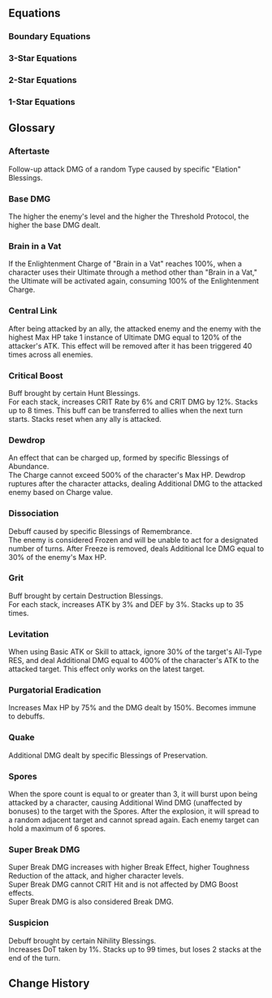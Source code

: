 {{Divergent Universe Tabs}}

==Equations==
===Boundary Equations===
{{Equation/Header}}
{{Equation
|name    = The Architects
|rarity  = boundary
|path1   = Preservation*16
|effect  = Spend 100 points of Energy to use the ability and achieve Boundary Resonance with the Path of Preservation. Provides all allies with a Shield that can absorb DMG equal to {{Color|h|80%}} of their respective Max HP, lasting for {{Color|h|2}} turn(s). Based on the total Shield effect of all allies, deals Physical DMG to all enemies.
|story   = When distant worlds fade away amidst the howls of destruction, the people of Bavelli-3 would have never once fathomed that the ray storm heralding death and destruction would penetrate the magnetic field's protective measures, stripping their flesh from their bones. You lean against a window aboard the interstellar rescue ship, witnessing your homeland with your brethren rotting away, now a horrific hellhole. Even if you managed to flee in time, you'd have to sustain your health with genetic reconstruction medication for the rest of your life.<br /><br />The reaper is a madman, knocking on the gates of every civilization without warning or notice. You finally understand the meaning of the wall-building journey of that "foolish" god: To survive, one must prepare for a rainy day. Your world may be dead, but there are many more who still hold the right to live. You will build high walls for them, with their towering shadows interwoven into mountains that will blanket the sky, like the embracing arms of their mothers and fathers that will protect them from rain and snow, storm, and frost.
}}
{{Equation
|name    = Garden of Recollection
|rarity  = boundary
|path1   = Remembrance*16
|effect  = Spend 100 points of Energy to use the ability and achieve Boundary Resonance with the Path of Remembrance, dealing Ice DMG to all enemies with a high chance of Freezing all enemies for {{Color|h|2}} turn(s).
|story   = In a flourishing world of opulence, never before set foot upon by Memokeepers, you weave a brand-new visage &mdash; not too young, not too old, a face not even a mirror can capture, only in the eyes of people, as you elegantly stroll along the alleyways. You trade candy for a night of adventure from the songs of a shepherd boy and pluck a distant lover from the eyes of a sorrowful youngster. You retrieve a comrade's countenance for a wizened man, and he gifts you with the tragic war campaign of when the heavenly tower was toppled.<br /><br />Intelligent life &mdash; nothing more than mayflies in the folds of the universe. From faraway grasslands to warp jump stations that occupy half a city, their builders have experienced long stints of life. But these barely compare to the time it took for Redfeather Wolves to evolve. You know that the stories before you will eventually fade away, but in the paradise that transcends the physical, there are memories that remain immortal.
}}
{{Equation
|name    = Self-Annihilator
|rarity  = boundary
|path1   = Nihility*16
|effect  = Spend 100 points of Energy to use the ability and achieve Boundary Resonance with the Path of Nihility. Inflicts Burn, Shock, Bleed, and 2 stacks of Wind Shear to all enemies for {{Color|h|3}} turn(s). After being attacked by a character, the aforementioned DoTs immediately deal DMG equal to {{Color|h|25%}} of the original DMG.
|story   = The spiraling, fathomless abyss hovers in the misted dream, deeper and darker than the dimmest corner of the world, where even the lightless background can also cast slices of shadows on it. You gaze at that vortex, your life infinitely extended, diced into shards that flow and fall, from the ground into the sky. You jump up, hoping to keep your doppelganger. But when you stretch out your hand to touch it, all you can feel is a cold wall.<br /><br />This is your home, but it may also not be, your memories full of holes gradually rotting away. You see your other self walk out, open the door, but fall right into darkness with one step. You try to rush over and catch him, but you just can't seem to find your vanished arms.<br /><br />You raise your head in bewilderment &mdash; the sun has sunk into the great sea, and like melted flakes of snow, you also start to melt. You are fading into yourself &mdash; perhaps you are the sun? You once again fall into the abyss.
}}
{{Equation
|name    = Elixir Seekers
|rarity  = boundary
|path1   = Abundance*16
|effect  = Spend 100 points of Energy to use the ability and achieve Boundary Resonance with the Path of Abundance, restoring HP for all allies by {{Color|h|100%}} of the triggering character's Max HP, dispelling all debuffs, and applying {{Trait|Purgatorial Eradication}}, lasting for {{Color|h|3}} turn(s).
|story   = When the three hundred and thirty-three nations in the planetary system dwindle to mere names, the destiny of annihilation has already visited, following the path laid out by the curses of the dead. The cessation of war fails to heal the wounds that have no bottom line. All residents had their DNA shredded and shattered, and even the president cowering in his bunker has not been spared.<br /><br />You pull with all the knowledge you've amassed in your lifetime, but the deformities and organ failure grip the other end of the rope tightly, dragging people into the afterworld. Until one day, a foreign envoy with branches sprouting out of his back arrives with a divine elixir. He halts the spread of the festering disease, preaching to us that only with THEIR divine power can salvation for the residents be achieved. The merciful Sanctus Medicus spreads THEIR healing wings, lifting the heavy burden of suffering from humanity's shoulders, and quenches all worldly desires with THEIR immortality elixir.<br /><br />The fleet from the Seaview Nebula sets sail, seeking the elixir from the hands of Yaoshi, aiming to quell the audacity of perpetual death and epidemic.
}}
{{Equation
|name    = Galaxy Ranger
|rarity  = boundary
|path1   = The Hunt*16
|effect  = Spends 100 points of Energy to use the ability and achieve Boundary Resonance with the Path of The Hunt, dealing Wind DMG to all enemies and Advances all allies' actions by {{Color|h|100%}}, with the Max Energy being 200.
|story   = You are living in the worst times right now. Sin and evil are widespread throughout the stars, and justice does not prevail. They say violence is never the solution to your problems, but when the arm of righteousness is sorely absent, you will discover no hesitation in pulling the trigger. An eye for an eye, blood for blood &mdash; that is the fundamental law of nature of the world. You extract your gun chamber from the beast's maw, meticulously polishing it to maintain its pristine condition. You are on a path to vanquish evil right in its cradle as it desires to expand.<br /><br />Search and destroy is your bread and butter, and hunting is your life's dessert. The moguls terrorizing their local areas see you as a thorn in their sides. They live in fear at the mere glimpse of your figure when they awake from their worst nightmares. The rampant warmongers spew proclamations to brew you into a fine wine and scatter your liquid remains across space, but when they really do face off against you, they can only slink away in cowardice.<br /><br />You will become a sharpened sword that hangs over the center of the cosmos, a blade that thrusts right through the hubris of evil.
}}
{{Equation
|name    = Antimatter Legion
|rarity  = boundary
|path1   = Destruction*16
|effect  = Spend 100 points of Energy to use the ability and achieve Boundary Resonance with the Path of Destruction, dealing Fire DMG to all enemies. Whenever a character is attacked or loses HP, they will gain an additional hit of DMG the next time the Boundary Resonance is triggered, up to {{Color|h|20}} hits.
|story   = To this day, you can still remember that sheer joy, when the implosion bomb devoured the Blue Robin star system in one fell swoop, the heavy air of destruction suffocating that ridged space. As the most decorated general of the empire, the allure of those so-called riches and glory have long been unable to slake your desire &mdash; you seek despair and destruction! You will toy with those rebels in the palm of your hand, sprinkling false hope on them, and then, when you lure them into your trap, you will absolutely shatter that hope.<br /><br />Then THEIR gaze finally falls upon you. As you hear the wails of the weak, the brands of Destruction sear into their bodies, and you savor this moment &mdash; you destroy your own self, and you are reborn anew. The mission that the Supreme Destroyer has entrusted unto you, a brutality that cannot be fettered surging through your chest... Your multitudes will all be transformed into balls of anti-matter flames, wreaking havoc across the battlefield with abandon, incapable of distinguishing friend from foe.
}}
{{Equation
|name    = Masked Fools
|rarity  = boundary
|path1   = Elation*16
|effect  = Can consume 100 points of Energy to use the ability and achieve Boundary Resonance with the Path of Elation, dealing follow-up attack DMG of a random Type to all enemies for {{Color|h|5}} – {{Color|h|10}} time(s). And all allies' Basic ATK/Skill/Ultimate DMG are all considered as follow-up attack DMG, lasting for {{Color|h|1}} turn(s).
|story   = Farroke's fine wines are galactically renowned. Their complex brewing artisanship and exquisite flavors are only privy to the most luxurious of banquets, where only one bottle can be served, for their esteemed guests to savor with relish. What they will never know is how you conjured up a dynasty's providence into it, packaged it into utmost elegance, so that when they imbibe the secretions of the Bomu protozoa, they do so with an expression of uppity glee.<br /><br />The compatriots in the tavern all hug their bellies in jovial banter, while the attendant Bragi presents you with a half-full crystal glass &mdash; to score this joke with drink instead of words. The beverage is slightly bitter with a rosy fragrance, concocted from a fruit extracted from bitter hatred felt after falling from great heights. You satisfactorily sip on it, your mask concealing your expression, and listen to even more stories among the raucous clamor.<br /><br />Among the wanton flow of soda, the collapse of inorganic judges, and the frozen lands of splintered realms, the glass runs dry before you realize.
}}
{{Equation
|name    = Swarm King Progeny
|rarity  = boundary
|path1   = Propagation*16
|effect  = Spend 100 points of Energy to use this ability and trigger Boundary Resonance with the Path of Propagation. Enables a target ally to immediately take action and recover {{Color|h|5}} Skill Point(s). Gains the {{Trait|Levitation}} effect. When any enemy unit gets defeated by a character that has {{Trait|Levitation}}, Boundary Equation regenerates {{Color|h|50}} Energy, with the Max Energy set at 200.
|story   = Circling over a world already extinct, the radiating deathly rays devoured all fleshly things that once breathed, including your dying offspring. They gather into a river, wriggling across a barren wasteland. But worry not &mdash; drink off their juices, scatter your spores, and more offspring armed with piercing shrieks will be born. Their tender shells have not yet been tempered by fire, and only by being the last standing, shedding layers of their shackles, can they witness the return of the Imperator Insectorum.<br /><br />You have not heard THEIR voice for too long, but the hold of time is far too weak to a Swarm King. Even if you traveled to the ends of the cosmos, you would not be too perplexed by THEIR silence. The tides of propagation do not cease. The insects are chosen between die and being killed. They will evolve, break out of their molted shells and be reborn, just like THEM.
}}
{{Equation
|name    = Astral Ecology School
|rarity  = boundary
|path1   = Erudition*16
|effect  = Spend 100 points of Energy to use the ability and achieve Boundary Resonance with the Path of Erudition. Deals minor Imaginary DMG to all enemies. Additionally, links the enemy with the highest Max HP with other enemies, inflicting {{Trait|Central Link}} on all enemies and regenerating Energy equal to {{Color|h|50%}} of Max Energy to all allies.
|story   = The boundless expanse of the star-studded sky casts its sublime shadow that enshrouds myriad worlds. Listen carefully, and you can touch its pulse, the murmurs of stellar helium flashes, the silence of the black hole's accretion, spots of light both bright and dark flowing between it, proteins, organisms, and civilizations crawling onto the riverbank, opening their curious eyes.<br /><br />You measure its history, from its uncooled past to its probable future of heat death, assessing the dynamics of civilization and the alternation of celestial bodies. The majestic expedition ships are migrating species. Void song whales and mite fungi will decompose the residue of the cosmos &mdash; the might of the gods is but a torrid current in the sea of life.<br /><br />The stars are a magnified ecosystem, composed of matter and energy, where a stretch of lake and stars clustered across the sky are fundamentally no different. You will deconstruct and restore the secrets of the universe, indulging yourself in the stunning vista measured in light years.
}}
{{Equation/Footer}}

===3-Star Equations===
{{Equation/Header}}
{{Equation
|name    = City Restorer
|rarity  = 3
|path1   = Preservation*8
|path2   = Remembrance*4
|effect  = Comet Nucleus appears in the Action Order: Each time it takes a turn, absorbs all allies' Shields, reducing their values to 1, and turning the absorbed values into its own Shield. Then, it deals Physical DMG equal to {{Color|h|2,500%}} of its Shield value plus {{Color|h|1,000%}} {{Trait|base DMG}} to all enemies, with a {{Color|h|75%}} base chance to Freeze enemies for {{Color|h|1}} turn(s). When characters take damage, Comet Nucleus's Shield will be consumed first. When {{Trait|Quake}} DMG is triggered, {{Color|h|70%}} of Comet Nucleus's Shield will be considered as the character's Shield.
|story   = You lean against the window of the ship, with a desolate world in despair beneath you. The fires of war have utterly ravaged its lands &mdash; the penetrative destruction of the Antimatter Bomb even boring a gaping maw over the plains itself, crushing the undercity in its wake. The people's heads lifted, their gazes trained on you. Those are eyes you are unflinchingly familiar with &mdash; devoid of hope and sadness, with hollowed sockets that have eventually lost even the will to feel anger.<br /><br />But you do not despair. Even if the eternal night annihilated a hundred Amber Eras of the Kardian Republic, you would sift through the earth for silvery vestiges of the past, all just to dig up its tapestries of history. Even more so for present-day Halover &mdash; as long as its people survived, a thousand, nay, ten thousand decimations could not prevent the sprouting of civilization from blossoming once more. You will walk towards those numbed faces, rebuild their walls for them, and restore civilization one tile at a time, one brick at a time.
}}
{{Equation
|name    = Silent Hunter
|rarity  = 3
|path1   = Remembrance*7
|path2   = The Hunt*5
|effect  = When enemy targets enter battle, there is a {{Color|h|100%}} base chance for them to be inflicted with {{Trait|Dissociation}} that lasts for {{Color|h|1}} turn(s). Enemies in {{Trait|Dissociation}} will resist all DMG, and all CRIT DMG and Break DMG taken are tallied. When the effect is dispelled, additionally deals a set amount of CRIT DMG equal to {{Color|h|150%}} of the tallied value to all enemies. When the tallied value reaches {{Color|h|50%}} of the target's Max HP, {{Trait|Dissociation}} will immediately be dispelled.
|story   = For the royals and nobles of court, as well as the luminaries with their masteries, their deeds are known throughout the universe, to all who hear their tales. But to you, this is the most banal story of them all. How would youngsters aboard subspace warp jump ships even imagine that in the gloomy underground, there are mine-digging Tellarians who have never even linked up with the Interastral Peace Network before? Those ostentatious merchants sipping on fine wine at Pier Point, they could never hear the lamentations of the Hyper-distant Delivery porters.<br /><br />Their voices are too meek, like the snow in early winter, never fully formed before they melt. You will howl in the stead of those muted throats, to let the universe hear the voices of the dust. You will infiltrate the pitch-black nocturne, to tell the people not to go quietly in the night. You are recording the joys in the dirt treated with spite by others, recording the tragedies and evils on the battlefields of dictators and butchers.<br /><br />If all of humanity has lost its voice, then you will become their final tongue.
}}
{{Equation
|name    = Silent Hunter
|rarity  = 3
|path1   = Remembrance*7
|path2   = The Hunt*5
|effect  = When enemy targets enter battle, there is a {{Color|h|100%}} base chance for them to be inflicted with {{Trait|Dissociation}} that lasts for {{Color|h|1}} turn(s). Enemies in {{Trait|Dissociation}} will resist all DMG, and all CRIT DMG and Break DMG taken are tallied. When the effect is dispelled, additionally deals a set amount of CRIT DMG equal to {{Color|h|150%}} of the tallied value to all enemies. When the tallied value reaches {{Color|h|50%}} of the target's Max HP, {{Trait|Dissociation}} will immediately be dispelled.
|story   = For the royals and nobles of court, as well as the luminaries with their masteries, their deeds are known throughout the universe, to all who hear their tales. But to you, this is the most banal story of them all. How would youngsters aboard subspace warp jump ships even imagine that in the gloomy underground, there are mine-digging Tellarians who have never even linked up with the Interastral Peace Network before? Those ostentatious merchants sipping on fine wine at Pier Point, they could never hear the lamentations of the Hyper-distant Delivery porters.<br /><br />Their voices are too meek, like the snow in early winter, never fully formed before they melt. You will howl in the stead of those muted throats, to let the universe hear the voices of the dust. You will infiltrate the pitch-black nocturne, to tell the people not to go quietly in the night. You are recording the joys in the dirt treated with spite by others, recording the tragedies and evils on the battlefields of dictators and butchers.<br /><br />If all of humanity has lost its voice, then you will become their final tongue.
}}
{{Equation
|name    = Mausoleum of Scars
|rarity  = 3
|path1   = Remembrance*8
|path2   = Destruction*4
|effect  = Oblivion appears in the Action Order: For every 10 actual Toughness Reduction dealt by an ally, the ally's action Advances Forward by {{Color|h|3%}}. When Oblivion takes action, deals Ice DMG equal to {{Color|h|2,000%}} {{Trait|base DMG}} and deals {{Color|h|20}} Toughness Reduction to all enemies, with a {{Color|h|150%}} base chance to inflict the {{Trait|Dissociation}} state on the targets, lasting for {{Color|h|1}} turn(s). The state increases DMG taken by {{Color|h|60%}}, lasting for {{Color|h|2}} turn(s).
|story   = Nothing is permanent, not even permanence itself. People's bodies decay, stories fade away, and the third death named "forgotten" will always lie in wait. You recall the great tree that stood in front of your gate as a child. Its branches broke, its sap flowed like weeping pus, then it made a full recovery. That repulsive scar will remain with it for eternity, until the soil becomes poison and the buildings collapse to the ground one after one.<br /><br />You want to leave a scar on the universe too, to make it suffer and remember your name. The pulverized stars burst into brilliant light and the destructive scene is bored into the eyes of all living beings, ensuring that the fear of this day is passed down to every generation for eternity. The call of death advances toward the end of the world. Endless millennia later, when even the amber that constructs the walls crumbles, there will still be those on distant shores who can see the delayed death rays.<br /><br />The hands of time have stopped, and your moment is no more. Only the scars of havoc still carry its stories of the past, told between nightmares in song.
}}
{{Equation
|name    = Self-Proof Institute
|rarity  = 3
|path1   = Nihility*8
|path2   = Erudition*4
|effect  = After {{Trait|Suspicion}} reaches {{Color|h|99}} stacks, it will be consumed and turned into 1 stack of Self-Negation: Increases DoT dealt by attackers to this unit by {{Color|h|70%}}. Each stack additionally increases DoT dealt by {{Color|h|10%}}, stacking up to {{Color|h|50}} time(s). At the start of an enemy's turn, they take Lightning DoT equal to {{Color|h|135%}} of {{Trait|base DMG}} and cause adjacent targets to take Lightning DoT equal to {{Color|h|20%}} of the original DMG multiplier. At {{Color|h|2}} or more stacks: At the start of the turn, regenerates {{Color|h|20%}} of {{Trait|Brain in a Vat}} for a random character. At {{Color|h|3}} or more stacks: At the start of the turn, regenerates {{Color|h|10%}} of {{Trait|Brain in a Vat}} for all allies.
|story   = The mercilessness of the universe is in the annihilation of the soul. When people reach the end, they walk towards that void &mdash; there is no future, no new life. They bring nothing with them, as if they've come to this world from the future. This is why death is oh-so horrifying. But even so, people can still leave something behind, a symbol of the fight against nihility, and as proof that certain names once existed.<br /><br />You have answered riddles that stumped the world, etching your name using formulae and history. You have treated plagues that ravaged stars, where white crystalline statues erected in your honor will far outlive you. Time is too short, thus your mind and hands never stop for a moment, proposing axioms and creating machines. The people worship your relentless diligence, but never sense your fear.<br /><br />Faster, even faster, creating even more, leaving behind even more, until you'll never be forgotten.
}}
{{Equation
|name    = Borisin
|rarity  = 3
|path1   = Abundance*8
|path2   = Destruction*4
|effect  = Flower of Annihilation appears in the Action Order. When {{Trait|Dewdrop}} breaks, it will Charge Flower of Annihilation by {{Color|h|600%}} of the Dewdrop's charge. When Flower of Annihilation takes action, it deals Charge value + {{Color|h|1,200%}} of {{Trait|base DMG}} Fire DMG to all enemies. Every stack of {{Trait|Grit}} held by the team will additionally increase the DMG by {{Color|h|1.5%}}.
|story   = The mechabeast's sharp fangs tear through the battlefield, its insatiable bloodlust and malevolence unmistakable, as it masticates the prey's bridge and devours the opponent's retaliation, shoving it down its throat. Roots made for ingestion peel away the weak skin, tracing its onslaught, as you valiantly leap into the heart of the enemy's ship. The blood thrumming in your veins drives you, and even the armor on your back seems to echo with vigor.<br /><br />Sharp fangs slice through throats, claws maul through armor, and the feeble primate trembles under the destruction of the Lupitoxin. You extinguish his life as easily as crushing an ant, and this bores you a little. Ignoring the relentless itch that is penetrating your skin, you hold a weapon that only a slave will use, inching closer to your scattered prey, your body swelling.<br /><br />The cycle of nature sees the weak surrender all to the wolves. Sipping on the blood of sheep, gnawing on bones and flesh, and draping on howling furs, the blades of war shall paint the lands in crimson red.
}}
{{Equation
|name    = Bionic Messiah
|rarity  = 3
|path1   = The Hunt*8
|path2   = Abundance*4
|effect  = When no enemy target has Fiber, Fiber will be applied to random attacked targets after characters use an attack. After targets with Fiber receive a total of {{Color|h|8}} attacks or are defeated, the target receives Lightning DMG equal to {{Color|h|4,500%}} {{Trait|base DMG}}, adjacent targets receive DMG equal to {{Color|h|3,000%}} {{Trait|base DMG}}, and all allies' Max HP increases by {{Color|h|80%}}, lasting for {{Color|h|3}} turn(s). If only 1 enemy target is attacked, then {{Color|h|2}} attacks are considered to have been launched.
|story   = The universe is a web and life is its pattern. Every time life is destroyed, the loom's shuttle shall trace along the trail of tears to seal the wounds that have not yet spread.<br /><br />You place yourself inside the silver "needle" and traverse the wastelands of Ladiklan, jabbing into the bodies of refugees of war, strangling pathological cells, and extracting fatal ailments. You place yourself into the red "thread" and float through the pollution zone of the Kuvida Nebula, entangling the genes of the refugees, connecting the survival of a race, and repairing their genetic rifts.<br /><br />There is no place that is free from war and disaster, and the shuttle never stops. As you rush towards any place from which you hear the sounds of crying, you stitch the web of life and use it to shelter humanity from disease and hardships. One day, it will be torn apart, but you will repair it again and again until there are no more laments in the universe.
}}
{{Equation
|name    = Molten Knight
|rarity  = 3
|path1   = The Hunt*8
|path2   = Propagation*4
|effect  = Every time the team obtains {{Color|h|9}} stack(s) of {{Trait|Critical Boost}} or defeats the enemy target, fires {{Color|h|10}} Lux Arrow(s) to strike random targets. Each Lux Arrow deals Wind DMG equal to {{Color|h|400%}} {{Trait|base DMG}} and applies {{Color|h|1}} {{Trait|Spores|Spore}} to the attacked target, while also dealing 1 hit of {{Trait|Spores|Spore}} burst DMG. During this time, max {{Trait|Spores|Spore}} stacks will become {{Color|h|99}}.
|story   = From the moment you open your eyes in the incubator, the armor that has appeared countless times in the queen's dream is once again displayed before you. You reach out with your hands, and they wobble slightly from your unfamiliarity of using a body for the first time. Your fingers caress the cold steel of the armor's surface. As if harking your anticipation, a resplendent fire spins around it and slowly spreads out, attaching itself to you, and becoming a part of you forever.<br /><br />You eliminate all your enemies, disintegrate them into ashes, and ignite your thruster. The behaviors etched into your DNA then start to be executed. You hurtle headfirst into the Swarm, swiftly locking on to the weakest chink in their armor, and a fiery curtain shrouds the skyline, illuminating the horizon of the fallen Gresta. The roar of slaughter echoes out non-stop in your consciousness, as you rip out the monster's heart, as if you've already practiced this move a thousand times over, like a larva that knows to feast from the day it is hatched.
}}
{{Equation
|name    = Voyage Monitor
|rarity  = 3
|path1   = Destruction*7
|path2   = Preservation*5
|effect  = After a character deals Break DMG, deal a set amount of Additional DMG equal to {{Color|h|100%}} of the original damage after the attack. When a character's {{Trait|Grit}} is higher than {{Color|h|30}} stack(s), they gain a Shield equal to {{Color|h|50%}} of their Max HP, lasting for {{Color|h|2}} turn(s). Also, deal DMG equal to {{Color|h|1,200%}} {{Trait|base DMG}} and {{Color|h|15}} Toughness-Reduction to all enemies, and consume {{Color|h|20}} stack(s) of {{Trait|Grit}}.
|story   = The sky is gloomy without light. Dark snowflakes float and fall on the ground, but do not melt. The remnant survivors extract their own memories, importing them all into a scalding hot component. And thus you open your eyes, your mind echoing with your sole duty.<br /><br />You ignite the fusion furnace, carrying the remaining genomes with you and hurtling away from the mother star &mdash; she is too far gone from the taint of desire, never able to give life to her terra again. The children are hatched within you. Within the incubator, and as the guardian of a new generation, you have the right to protect them from any harm, till the day the voyage ends.<br /><br />The journey is long, and there are too many threats that the children will face: Meteors on a course of collision, aliens of sinister intent, and many more. A moment's failure to pay caution would mean the end of those fragile lives in the chamber. But you will safeguard them, with your complete arsenal at your disposal.
}}
{{Equation
|name    = Annihilation Scholar
|rarity  = 3
|path1   = Destruction*7
|path2   = Erudition*5
|effect  = After characters are attacked, receives {{Color|h|2}} Annihilation Form(s). After launching a Counter, receives {{Color|h|1}} Annihilation Form(s). When a character possesses {{Color|h|6}} Annihilation Form(s), removes all Annihilation Forms from them and increases their Ultimate DMG dealt by {{Color|h|150%}} until the end of the turn, as well as dealing Additional DMG equal to {{Color|h|650%}} of the character's ATK to all enemies. This DMG is considered as Ultimate DMG.
|story   = How does one create the greatest explosion with the least consumption of energy? How can one plunge a planet into war with just a few words? When a single variable drops below a certain threshold, the destruction brought about by the butterfly effect will unfold in ways that people could never have imagined. The answer to every question is found inside the Formula of Destruction.<br /><br />People despise the study of Destruction, and even the most deranged arms dealer would be ashamed to publicly recognize the topic of murder. Yet you say that Destruction is the most perfect form of art &mdash; that even the most perfect model of the universe would be fated to be obliterated by THEIR fiery rage. As you design rigorous experiments, you include one variable after another, working from the destruction of ant colonies to the decay of stars. Though the samples' variety grows ever more abundant, the conclusion always remains the same.<br /><br />If there were a single formula that is able to properly describe every single thing in the universe, you believe that could only be Destruction.
}}
{{Equation
|name    = Advisor Physician
|rarity  = 3
|path1   = Elation*8
|path2   = Abundance*4
|effect  = DMG dealt by {{Trait|Dewdrop}} is considered as follow-up attack DMG. After {{Trait|Dewdrop}} burst as a result of the character launching a follow-up attack or using an attack, there is a {{Color|h|16%}} fixed chance every time for them to trigger the following effect: Charge {{Trait|Dewdrop}} for {{Color|h|80%}} of its maximum, and deals DMG equal to 1/2/3/4 time(s) of {{Trait|Dewdrop}}'s Charge with a {{Color|h|10%}}/{{Color|h|40%}}/{{Color|h|40%}}/{{Color|h|10%}} fixed chance.
|story   = Hey! Don't miss out on the best deals! Your eyes sight a customer among the crowd with surgical precision. They may be looking for what cannot be obtained, or lost in fatigue, and seek a quick fix. Just include them in the prescription, and a life of sinking lows may be spared. Of course, this business of salvation from suffering and hardship is not without its price. A pen that has failed at cheating can be grown into a robot's seed. A joke that has not been heard before will at least make you laugh no matter what.<br /><br />When the boisterous laughter passes, the pharmacy will be filled with every prescription imaginable and unimaginable &mdash; one will surely pique your fancy. The crestfallen who wish to rise again, the dejected who yearn for companionship, that royal who longs for eternal reign, and that noble who desires to keep his people blinded to his follies, they all knock on the gate of your store, bringing with them jokes, tricks, and gags big and small, for ideas great and tiny.<br /><br />Is the devil's tongue the antidote, or poisoned wine? It is up to the person to determine.
}}
{{Equation
|name    = Phantom Thief
|rarity  = 3
|path1   = Elation*8
|path2   = The Hunt*4
|effect  = Calling Card appears in the Action Order: After characters launch a follow-up attack, their action advances by {{Color|h|5%}}. When taking action, advances the action of the first character in the lineup by {{Color|h|100%}}. After this character uses an attack, deals {{Color|h|10}} instance(s) of {{Trait|Aftertaste}} DMG equal to {{Color|h|40%}} of the character's ATK, taking effect over a max of {{Color|h|4}} attacks. Allies' {{Trait|Aftertaste}} DMG multiplier increases by {{Color|h|100%}} of the original multiplier, and a countdown with {{Color|h|100}} SPD appears in the Action Order. The effects last until the countdown's turn begins.
|story   = This is a classic line of work: Wearing a mask and fancy outfit and escaping through metal and vacuum. It's like a magic trick where you steal the treasure announced through a calling card using your cloak. Oh, and there should be a detective who is always one step behind the culprit but always manages to catch the culprit thanks to you leaving a trail of clues.<br /><br />The wicked fear you more than anything. You dive into the vault of New Londinium and spread word of politicians' misdoings through the clouds of exhaust gas. As they raise their guns and fire at you, they hit only the apparition you projected in the sky. Those that are most sinful hate you the most. You direct the bubbles under the curtain into the Battle Fortress of Sonagnat. After a warp jump, the President's wild ambitions and the slaves in the fortress both vanish deep into the depths of the universe.<br /><br />If the wicked are those that steal the joy of the good and call themselves heroes, then you shall become the sinner who bullies heroes and laughs loudly at their suffering from the cover of night.
}}
{{Equation
|name    = Child of Calamity
|rarity  = 3
|path1   = Propagation*7
|path2   = Nihility*5
|effect  = Enemy target obtains Borehole when entering battle: Borehole will record all {{Trait|Spores}} numbers accumulated by the holder. After accumulating {{Color|h|18}} Spores, deals Quantum DMG to all enemies equal to {{Color|h|1,800%}} of {{Trait|base DMG}}. For every debuff the enemy has, this DMG increases by {{Color|h|10%}}, up to an increase of {{Color|h|100%}}. Then, the accumulated spore count is cleared.
|story   = Crunch. Crunch. The craters of Borkazi see no light. You close your eyes, and waves of the tide slap on your tympanal organ &mdash; it is the buzzing of the offspring, the carcasses of the hunt hanging from their tarsi, and their jaws chewing on their spoils. Crunch. Crunch. Sounds of elytra colliding and grinding can be heard from the craters. That is the rapid marching of the offspring, bearing gifts of sweet fragrant flesh before you in offering to their mother, their father, to you that birthed and raised catastrophe.<br /><br />Crunch. Crunch. The craters of Borkazi are too congested. You try to move your body, but that mammoth mound of flesh is stuck in the cave, the cragged edges of its walls painfully driving into you, and so you give up, continuing to shove food presented to you into your maw, imitating the Swarm King in your blood, destined to propagate, propagate, propagate...
}}
{{Equation
|name    = Useless Scholar
|rarity  = 3
|path1   = Erudition*7
|path2   = Elation*5
|effect  = After the team uses a total of {{Color|h|6}} Ultimate(s) while not under the Overclock effect, gains Overclock: After attacking with an Ultimate, deals {{Trait|Aftertaste}} DMG equal to {{Color|h|100%}} of the attacker's ATK {{Color|h|3}} time(s). After using an Ultimate, this status will end. The first character in the team lineup activates their Ultimate, Charges {{Trait|Brain in a Vat}} to {{Color|h|200%}}, and uses Ultimate {{Color|h|3}} times before the status ends on them.
|story   = People are far too obsessed with the allure of knowledge, using it to erect towering walls and fences, locking themselves away in such absurd prisons. They place wisdom, wealth, and power onto scales of value, attempting to measure the universe's truth with humanity's standards, like a comical farce.<br /><br />You craft pencils that weave tales, capable of telling a grand tale of heroes defeating doomsday beasts with just a few of them. You forge cleaning machines that can dance, but just when their graceful waltz takes off, the floor is strewn with dust yet again.<br /><br />They are angry, spouting that this is the worst invention, and that knowledge should usher in prosperity and the future. But you know that knowledge is nothing more than clay in the hands of children &mdash; no matter how grotesque or pretty they knead it, as long as it puts a smile on people's faces, all effortful endeavors will reap their just rewards.
}}
{{Equation
|name    = Aggregator
|rarity  = 3
|path1   = Erudition*8
|path2   = Propagation*4
|effect  = After allies use their Ultimates a total of {{Color|h|2}} times, deals {{Color|h|2}} instances of Wind DMG equal to {{Color|h|400%}} of {{Trait|base DMG}} to a random enemy and applies {{Color|h|1}} {{Trait|Spores|Spore(s)}} to it. This DMG will deal DMG equal to {{Color|h|30%}} of the original DMG to adjacent enemies. Every time this effect is triggered, increases the number of instances in this battle by 1 and increases the Ultimate DMG dealt by characters by {{Color|h|5%}}, to a maximum of {{Color|h|20}} times.
|story   = One body with one pair of eyes &mdash; the creator placed all humans into the husk of infinitely sized seed, yet limited them to a finite lifespan. So, scholars carved diamonds into brains and forged eyes of liquid crystal, out-of-body organs to serve as extensions of the flesh.<br /><br />Humans entrust thinking to the extrapolation of support equipment. A collection that perfectly combined like cogs melted into a single beating heart, offering silence to your birth. The thoughts of the collective gather and net crawlers infinitely provide information on thinking and browsing. Their bodies form your neural ganglia and the machines in their hands form your sensors. Some say that you have no free will, and you are just the commonality of collective thoughts. Others say that, in the blindness of reality, you are the one that chooses on behalf of all.<br /><br />Everyone is you, and you are everyone. You are the decentralized thinker. You are the ghost in a distributed machine.
}}
{{Equation/Footer}}

===2-Star Equations===
{{Equation/Header}}
{{Equation
|name    = The Pathless
|rarity  = 2
|path1   = Preservation*5
|path2   = Nihility*3
|effect  = When the character deals {{Trait|Quake}} DMG, every type of DoT effect active on the enemy target will increase the current {{Trait|Quake}} DMG multiplier by {{Color|h|50%}} of the original multiplier.
|story   = This is yet another tragic calamity. The vessel is torn apart, probably after encountering detestable pirates or bumping into a Swarm looking for food. Dead bodies are floating in the vacuum, like goldfish in the water. For some reason, you think of the eccentric Bretadens, who believe that souls belong to the land, and those who die in a vacuum will be forever lost.<br /><br />You clean their bodies and stitch up their wounds, salvaging their last shred of dignity. The death of the unnamed is sprinkled into the sky. While their bodies begin their descent towards land, they burn in the atmosphere, transforming into shooting stars that carry wishes. For those with names, their departure starts from silence, yet the mourning is unceasing.<br /><br />You are uncertain as to which category these bodies belong, but you wish you could hear the weeping.
}}
{{Equation
|name    = Ecological Administrator
|rarity  = 2
|path1   = Preservation*5
|path2   = Abundance*3
|effect  = When characters deal {{Trait|Quake}} DMG, every character at Max HP will increase the current {{Trait|Quake}} DMG multiplier by {{Color|h|35%}} of the original multiplier.
|story   = Through the dome of the ecosystem, you have an unobstructed view of the lush interior of the cabin. Tens of millions of residents come from lost worlds and obtain this safe haven they could only dream of. The space station, hovering high above the outer orbits of Asto-II, graciously opens its arms to those with tears of grief.<br /><br />You wave your arm and let it drizzle. When new shoots start growing, you awaken the sunlight. Insignificant humans harness the magnificent power of nature in an insignificant world, not for destruction, but to protect the vulnerable creatures in the world. You pick a fiery red fruit from the forest you have watered yourself. It tastes so sweet that even the fruit farmers would drool at the sight. People sing and dance, throwing you high into the air in celebration of the first bumper harvest.
}}
{{Equation
|name    = Civilization Correspondent
|rarity  = 2
|path1   = Preservation*4
|path2   = Erudition*4
|effect  = When characters use their Ultimate, they gain a Shield that can offset DMG equal to {{Color|h|30%}} of their Max HP, lasting for {{Color|h|3}} turn(s). After dealing Ultimate DMG with an attack, deals {{Trait|Quake}} DMG equal to {{Color|h|600%}} of the character's current Shield effect to the attacked targets.
|story   = If there is one thing that should be despised by you, it is the barbaric concept that the weak are no more than prey to the strong. No matter how great a civilization may be, if their knowledge cannot reach the great heights of the sun in the sky, then it's doomed to be reduced to no more than a vassal. In the eyes of the IPC and other great forces, these nascent lifeforms are no more than cheap labor at the location of raw material extraction.<br /><br />You bring knowledge to the stars and attempt to force this knowledge on its inhabitants, letting these children suckle on wisdom as much as they want. From savage hunting to taking to outer space, the wheels of civilization are moving too fast to be stopped now. Much like a babbling child learns to run after sunset, a Torment Eagle that just breaks out of its shell takes flight immediately after its first call.<br /><br />In a generation where danger lies at every turn, the only way to ensure the safety of your civilization is to run forward at all cost.
}}
{{Equation
|name    = Memory Doctor
|rarity  = 2
|path1   = Remembrance*4
|path2   = Abundance*4
|effect  = After a character launches an attack, {{Trait|Dewdrop}} will additionally deal {{Trait|Dewdrop}} DMG 1 time equal to {{Color|h|250%}} of the original {{Trait|Dewdrop}} DMG multiplier to all Frozen enemy targets. Every Frozen enemy target additionally increases the DMG multiplier by {{Color|h|25%}}.
|story   = You gently stir the ends of memory, extracting a strand of pain and then throwing it into an abandoned Memory Bubble tank. Having experienced separation from his beloved family in the Great Evacuation and the death of his long-kept intellitail songbird in the cage following a contaminant leak in the Kuvida Nebula, a depressed young man became withdrawn to the whole world and came to you, hoping to have his whole life deleted.<br /><br />You open the backup memory bank. Warriors heading to the battlefield and travelers on an expedition gave you their memories in return for your treatment. Meticulously, you select the suitable medicine and mix them according to the correct proportion. An unbreakable promise, the determination to rebuild broken homes, and insignificant changes are enough to embolden a person to overcome reality. As he embarks on the journey to reunite with his family, you close the door and take a short break.
}}
{{Equation
|name    = Wandering Meme
|rarity  = 2
|path1   = Remembrance*4
|path2   = Propagation*4
|effect  = Increases characters' Basic ATK DMG dealt by {{Color|h|160%}}. When using Basic ATK to launch an attack, enemies in the Weakness Broken state will be considered Frozen.
|story   = There is a word that even the wealthiest merchants of Pier Point will happily drop into a joke to lighten the air. There is a story that spreads throughout the Aether Network, and hackers happily talk about it before spreading it far and wide throughout the universe.<br /><br />You cast aside your cumbersome body and compile all of your information into a meme. Whenever someone taps to play, a new copy of you is born in their language center. Their brain decodes modern slang and stores it in their data, where a new self takes root in their cognition. Like a worm attached onto words and jokes, it crawls along the trails of the Synesthesia Beacon towards the conscious being that accepted the infection.<br /><br />There is a meme that lurks within the fashionable, swims in the current of the popular, and silently becomes a parasite in the memories of humankind.
}}
{{Equation
|name    = Astral Computer
|rarity  = 2
|path1   = Remembrance*5
|path2   = Erudition*3
|effect  = When an enemy target leaves the Frozen state, all allies regenerate {{Color|h|4}} Energy. When enemies' {{Trait|Dissociation}} state is dispelled, allies additionally regenerate {{Color|h|8}} Energy.
|story   = This is such a long story... You immerse in the coolant as data passes through the pipe.<br /><br />In the era where the stars were in their past positions and the entire universe was cold and silent, the greedy scholars built enormous eyes in the darkness in an attempt to view all the colors of the future. Their future turned out to be much shorter than imagined, but those eyes remembered everything.<br /><br />You predicted the birth and death of the stars. The changes took place quickly &mdash; they were devoured by ancient beasts and visited by the Swarm. Soon, the surroundings became quiet again, and only the eyes remembered the changes. Without you realizing it, the nomads who wandered here established a new nation on your body. They were once ambitious until their idealistic nation was drowned by war... Only you remember it.
}}
{{Equation
|name    = Sizzling Thunder
|rarity  = 2
|path1   = Nihility*5
|path2   = Remembrance*3
|effect  = When an enemy target becomes Frozen, causes all currently active DoT on the target to immediately deal DMG equal to {{Color|h|180%}} of the original DMG. Each active DoT will apply 1 stack of {{Trait|Suspicion}}.
|story   = Standing in the middle of the stage, you stare at the bleak shade of red in the sky, knowing what will happen next. The much-awaited future will never come. The sorrowful past will fade into the White dwarf star's vortex, and sheer silence will ensue. Timid lords will escape by star ships, and helpless children will weep on the streets. As for you, you will remain standing here until the last ounce of your life is ablaze in conflagration.<br /><br />You know everything has lost its meaning, and no one can rewrite how things end. Yet, you insist on singing for this planet you hate vehemently, for it is rotten but warm. You want to sing for the sun that kills, for it is glaring yet gorgeous.<br /><br />Even though everything is coming to an end, you want to express your love for this damned world one last time. With the song's thunderous echo, you let the entire universe know that a band and a planet named Eriymod-III once existed.
}}
{{Equation
|name    = Death Denier
|rarity  = 2
|path1   = Nihility*5
|path2   = Abundance*3
|effect  = Increases characters' DoT dealt by {{Color|h|160%}}. After applying a debuff on enemy targets, increases the character's Max HP by {{Color|h|2%}} to a maximum of {{Color|h|20}} stack(s), lasting for {{Color|h|2}} turn(s).
|story   = You awaken in your cold hospital bed as the sweet smell of food makes you nearly sick. Trans-Kersti Syndrome is a complete breakdown of the body starting with the immune system. As you look over to the side of your bed, you see the water tank that held Purlang's cephalopod patient not long ago, whose non-stop mumbling in the tank would keep you awake all night. The scholars on the news are showing viewers bottles that load black holes, but black holes are so far from you and you cannot leave your hospital room. Anything outside of this cube is a space that may as well not exist to you.<br /><br />Survival is like an endless struggle. Some win, some lose, and some choose to quit. Even though death is always patiently waiting at the end, you remain resolute that you will take your first victory before you meet it.
}}
{{Equation
|name    = Jester of Anatta
|rarity  = 2
|path1   = Nihility*4
|path2   = Elation*4
|effect  = When a character launches a follow-up attack, there is a {{Color|h|150%}} base chance to apply 1 random debuff on the attacked target, lasting for {{Color|h|2}} turn(s). The random debuffs include: Decrease DMG dealt by {{Color|h|15%}}, decrease DEF by {{Color|h|30%}}, and decrease SPD by {{Color|h|20%}}.
|story   = You swallow a Tami Protozoa's egg, which explodes like a bomb in your mouth the moment it comes into contact with your saliva. The audience cracks up at the sight and applauds your funny look, but they will soon forget about you and turn their attention to more exciting shows. You need to find something more eye-catching for your performance.<br /><br />It can be blowing up the farm in Hyai'i Federation, setting the Nosewalkers free to run on the streets. It can be stealing a tycoon's pocket watch, and being pursued by the private guards of the Capital of Passion. It is self-destructive and meaningless, but everyone will cheer for your absurd actions. They will burst into laughter, as they watch the funniest clown in the universe. When the stage crumbles in self-destruction, the audience leaves in disappointment. Lying in rags and debris, you mock your pathetic self.
}}
{{Equation
|name    = Eternal Stranger
|rarity  = 2
|path1   = Abundance*5
|path2   = The Hunt*3
|effect  = When {{Trait|Dewdrop}} Charges, for every 1% of CRIT Rate the character has, there is a {{Color|h|1%}} fixed chance to increase the Charge value. The increased ratio equals to {{Color|h|50%}} of the character's CRIT DMG.
|story   = Immortality is the undying curse, as well as eternity's blessing. All living beings suffer, but there is no one to help them. You sought an elixir from the divine traces of Yaoshi, listened to THEIR compassionate teachings, and embarked on the never-ending journey of rescuing the suffering.<br /><br />The regent of Kumjade melted the steel on the entire planet to forge 30 million pairs of eyes and ears to monitor every movement of the citizens. Rising from the wailing of the children, you march to the royal capital and behead the regent. The evil demon of Purlang weaved through the nebulas, devouring ships with its treacherous tentacles. You ride a slender boat into its abdomen and carve out its heart.<br /><br />Willows wrap around your chest and reach to your waist. The mortal wounds heal, signaling your journey is far from reaching its end. The immortals have their own responsibilities. You pick up the sword that could slice through steel and iron, listening to the pleas for help from the stars.
}}
{{Equation
|name    = Graveward Lunatic
|rarity  = 2
|path1   = Abundance*4
|path2   = Elation*4
|effect  = The characters' Max HP increases by {{Color|h|40%}}. After restoring HP equal to {{Color|h|200%}} of Max HP, the DMG multiplier of {{Trait|Aftertaste}} DMG dealt increases by {{Color|h|100%}} of the original DMG multiplier.
|story   = As you jump from the ionosphere of Planet Freya, the insane atmosphere ablates your flesh, peels off your skin, and ignites your bones before they re-grow, only to be reduced to a pulp on contact with the ground as hit the land. As you lie on the ground of the abandoned city, the bullets of the local hoodlums offer you a warm welcome. As they unleash their ammo, their wanton laughter slowly grows silent as it turns into by fear.<br /><br />What could possibly be better than an immortal body? You could jump into the forest of Planet Reidmann, be devoured by a killer bird, and carve apart its body from inside its stomach. You wish to enjoy Tortani's bath once more, as the remnant radiation from its annihilation causes your skin to ulcerate and your blood to flow from all orifices. In your suffering and agony, you are filled with the tangible feeling of being alive.<br /><br />You die over and over again, just for greater and greater stimulation.
}}
{{Equation
|name    = Viscorpus
|rarity  = 2
|path1   = Abundance*5
|path2   = Propagation*3
|effect  = Increases the maximum limit of {{Trait|Dewdrop}} by {{Color|h|100%}}. When a character breaks {{Trait|Dewdrop}} by using their Basic ATK, restores {{Color|h|35%}} of this {{Trait|Dewdrop}}'s Charge.
|story   = Multiply, multiply, and multiply... You wriggle toward the heat source ahead. It is struggling with all its might. The blue flame penetrates your body, dragging you along through space. You gnaw away its outer shell, allowing your viscous body to seep in through the opening cracks. Your massive body bursts the food to the point of rupture from within. You start aiming for smaller targets, clambering onto their protrusions until you envelop their whole bodies, then pulling them in for digestion.<br /><br />Something is tingling your skin. You grow eyes on that spot, locking them in place, and mimicking their body structures in response to the heat source's assault. You extend one-third of your body and capture them, linking them together with metal. The abundance of nutrients causes your cells to quiver and divide, producing more offsprings.
}}
{{Equation
|name    = Disaster-Halting Mechanism
|rarity  = 2
|path1   = The Hunt*5
|path2   = Preservation*3
|effect  = After enemy targets use an attack to reduce characters' Shields, increases all allies' SPD by {{Color|h|35%}}, lasting for {{Color|h|2}} turn(s), then gains {{Color|h|2}} stack(s) of {{Trait|Critical Boost}}.
|story   = The aging of celestial bodies, the Swarm suffering from famine, and the wandering silicon-eating bacteria &mdash; disasters take place in the universe all the time. Even though the Omen Vanguards are doing their best to help with the Finality's guidance, they hardly have the capacity to attend to all the disasters that strike at unexpected times.<br /><br />You traverse the universe, collecting data of the future from the subtle changes, searching for the tragic end that is about to be born. Even acting a second before the disaster's arrival can save countless lives. You divert the neutral particle stream from the Cauro Nova explosion away using the magnetic fields, and blast the Swarm when it is halfway through its journey to help the evacuation of Linda-III's residents. Where there's a will, there's a way, and no fate is set in stone.<br /><br />You are always on the move, just to get the upper hand in the battle against death, where time is of the essence.
}}
{{Equation
|name    = Court of Homogeneity
|rarity  = 2
|path1   = The Hunt*5
|path2   = Destruction*3
|effect  = When an enemy target attacks and if there are character(s) that have {{Trait|Critical Boost}}, increases the DMG taken by the enemy target by {{Color|h|40%}}, lasting for {{Color|h|2}} turn(s). Meanwhile, Action Advance characters with {{Trait|Critical Boost}}. Each stack of {{Trait|Critical Boost}} Action Advances the character by {{Color|h|5%}}.
|story   = Another judgment is about to begin, but you already know the conclusion. When humans use countless concepts to explain sin, only equal and opposite revenge can truly solve all conundrums of morality. The court summons shall arrive alongside the sounds of cannon fire, and the destruction of the court illustrates true primal justice.<br /><br />They who steal personal belongings would have their bodies eradicated by a beam of light. The recompense shall be calculated from their destroyed remains. They who invade any other's home with war would have their home planet kissed by slaughter. The number to be destroyed shall be calculated by the number of the dead. Not one credit shall be paid in excess, and not one drop of blood shall be forgotten.<br /><br />As you slam the gavel of judgment, the trial needs not to proceed. The great ship of the court has already taken flight to deliver justice to the entire universe.
}}
{{Equation
|name    = Bounty Hunter
|rarity  = 2
|path1   = The Hunt*4
|path2   = Elation*4
|effect  = When a character's attack deals CRIT DMG, there is a {{Color|h|65%}} fixed chance to additionally deal a set amount of CRIT DMG equal to 1–100% of the original DMG for {{Color|h|1}} time(s). This is considered as follow-up attack DMG.
|story   = You reveal the leaderboard with a bang and snap a photo. Ka-ching! Out goes the cash. As the most famous hunter of Comet Bar, you only take on the riskiest deals, unlike those cowards who only bully the weak. There are plenty of outlaws on the run in this vast Cosmos, and they are walking bags of cash waiting for you to reap when you capture them.<br /><br />You blast open the battleship of the interstellar pirates and effortlessly eliminate the guards charging your way. Their lousy marksmanship leaves a gaping hole in your prosthetic body, making your job slightly more challenging. You kick a green toad out of your way and do a head count according to the wanted posters. A bearded cockroach, a birdman covered in steel armor, and a few unsightly fellows. You pull the trigger, already calculating how many days you'll be able to live in purchased joy with this job's rewards.
}}
{{Equation
|name    = Pre-Battle Caregiver
|rarity  = 2
|path1   = Destruction*4
|path2   = Preservation*4
|effect  = Characters' Break Effect increases by {{Color|h|100%}}. When inflicting Weakness Break on an enemy with an attack, the attacking character gains a Shield that can absorb DMG equal to {{Color|h|100%}} of their Max HP, lasting for {{Color|h|1}} turn(s), and then deals {{Trait|Quake}} DMG equal to {{Color|h|1,000%}} of the current Shield effect to the target after an attack.
|story   = When the bell tolls to herald the apocalypse and the iron hooves of war march toward their next planet in extreme precision, the bird of impending death ascends to the top of the tower, unfurls its pre-written documents, and announces the death that looms ahead. However, with the scale of the universe as it is, even the shortest of intervals seem to last forever.<br /><br />You drape the stars in a lightless veil, blocking them from all around to become coffins for the dead. You turn rain into snow, forcing people to slowly accept the freeze. You destroy genes, preventing the continuation of future generations and bringing civilization to a slow halt. Under the gentle curtain, all beings walk into the never-waking eternal night in a chronic death. They will not suffer, and they will not lament.<br /><br />By the time destruction strikes as prophesied, the land will have long since shut all its eyes.
}}
{{Equation
|name    = Memosnatcher
|rarity  = 2
|path1   = Destruction*5
|path2   = Remembrance*3
|effect  = When a character uses an attack that deals Ultimate DMG, consumes their HP equal to {{Color|h|5%}} of their current HP. After this attack, there is a {{Color|h|50%}} base chance to inflict Freeze on the attack target, lasting for {{Color|h|1}} turn(s). Every stack of {{Trait|Grit}} increases the character's Effect Hit Rate by {{Color|h|2%}}.
|story   = The stone carving cluster in Tortani is evaporated in the storm of Antimatter bombs. It once recorded the decline of the Haman Dynasty and the rise of the Second Republic. The light-year scrolls from Merlo Nebula become bleached of color in the streams of neutron radiation. They are the creations of painters from the school of insignificance that have reshaped interstellar art history.<br /><br />The beautiful should disintegrate, and the eternal should wither. You take the form of a catastrophe, a storm that sweeps through history. From the origin of the universe, you rush to the mouth of the sea, announcing your arrival to everyone with the uttermost grandeur and leaving a mark of absurdity.<br /><br />You traverse the galaxies and take away all that remains of the present, piecing together their fragments on a screen into massive banners that write, "I was here."
}}
{{Equation
|name    = Wastelander
|rarity  = 2
|path1   = Destruction*4
|path2   = Nihility*4
|effect  = After a character attacks a Weakness Broken enemy, converts the Toughness Reduction of the attack into 1 instance of {{Color|h|100%}} {{Trait|Super Break DMG}}. After accumulating {{Color|h|30}} stack(s) of {{Trait|Grit}}, additionally deals {{Color|h|100%}} {{Trait|Super Break DMG}} caused by this effect.
|story   = The sound of gunfire erupts along with the roars and curses of explosions &mdash; it is another morning in Nailscrap Town. You find several broken parts after rummaging through the junk pile. Before you can inspect them closer, the roar of the bandits has already arrived with the radiative hot wind. They are the rats that gnaw on wires and the lizards that feast on ores &mdash; the cheapest scum on the junkyard. You respond to their presence with artillery fire, unleashing devastating flames.<br /><br />Order is the biggest joke in Talia, and philosophy is the saddest elegy in the barren land. Destroying and being destroyed occupy ninety percent of the time spent in the junkyard. Riding an off-road vehicle, you tread the path covered by collapsed tiles under the scorching, which were still intact yesterday. The engineers lay prone on top of the car, praying not to be hit by the stray bullets. Meanwhile, you open up the garbage they've cobbled together, preparing to give the enemy a little surprise.
}}
{{Equation
|name    = Reminiscence Artist
|rarity  = 2
|path1   = Elation*5
|path2   = Remembrance*3
|effect  = {{Trait|Aftertaste}} has a {{Color|h|3%}} base chance of causing enemy targets that are not Frozen to become Frozen, lasting for {{Color|h|1}} turn(s). Each attack can cause this effect to be calculated for a max of {{Color|h|5}} time(s). Increases the DMG multiplier of {{Trait|Aftertaste}} against Frozen enemies by {{Color|h|150%}} of the original multiplier.
|story   = Memory, such a fragile structure! Just a gentle stir and it all comes collapsing in on itself.<br /><br />Imagine for a second that you transferred two contrasting lives into the same body, that you made the high and mighty Star System Governor into a humiliated rebel chief. When the order came to execute, would they thoughtlessly bloody their blade or have mercy? Or, perhaps, you gave a gangster who had lived a solitary life some memories of family. This person would abandon their evil ways to go in search of their kin, only to find that the family members had long since been buried under rubble with this gangster's very own bombs. What a twist! What exquisite joy!<br /><br />Whose past do you steal and whom do you give it to? Whose memory do you disturb and how will you send them down the wrong path? Memory is an art of falsehoods, but any permutation and combination can turn reality entirely on its own head.
}}
{{Equation
|name    = Firework Master
|rarity  = 2
|path1   = Elation*5
|path2   = Destruction*3
|effect  = Follow-up attack DMG dealt by characters increases by {{Color|h|50%}}. After a character launches a follow-up attack, deals to the attacked enemy target 1 instance of {{Trait|Aftertaste}} DMG equal to {{Color|h|500%}} of the total HP the character lost plus the HP they restored. Then, clears the accumulated HP changes. HP change is accumulated up to {{Color|h|200%}} of the character's Max HP.
|story   = Come and enjoy this grand show as much as you can, my friends! You ignite the fuse in your hand, sending one sun after another to the sky. What? The sun is already up there? Don't get bogged down in the details. Open your eyes and capture this scintillating moment.<br /><br />The trendsetters in the universal era always hold the art of fireworks in contempt. People who seek eternity find it hard to understand the meaning of such fleeting destruction. As you snap your fingers, sparks of The Laughter flash and the dazzling explosions engulf their eternity. Destruction is an inherent trait of intelligent life, and even a child can find pleasure in it. Come on, it is raining candies from the fireworks! Come on, a void song whale has just popped out of the fireworks!<br /><br />You are the greatest artist of all time! An illustrator of brilliant destruction.
}}
{{Equation
|name    = Aether Phantom
|rarity  = 2
|path1   = Elation*4
|path2   = Propagation*4
|effect  = Increases max {{Trait|Spores}} to {{Color|h|5}}. After characters launch a follow-up attack, apply {{Color|h|3}} {{Trait|Spores|Spore(s)}} to the target.
|story   = The expanse of cyberspace is so vast that the laws of aether editing can stretch from Punklorde to the Capital of Passion. People put their tongues and ears into electronic screens, unleashing all their suppressed desires. You duplicate specters of your consciousness and then divide them again, sprinkling them all over the murky waters. They clamor with the buzz under hot topics, inciting arguments or deceiving others.<br /><br />You are an excellent performer, presenting various comedic shows. One specter plays the fool, another mocks, and another calls for applause. When you lot criticize someone, the audience despises the same. When you lot scream, the audience roars with you. What a delightful story! The chaotic voices resemble the tentacles of the Ultifa octopus! You dive into the sea of numbers to drown out the united laughter with the splash.
}}
{{Equation
|name    = Serf of Calamity
|rarity  = 2
|path1   = Propagation*5
|path2   = Preservation*3
|effect  = When a character gains a Shield, causes {{Color|h|2}} random enemy target(s) to gain 1 {{Trait|Spores|Spore}}. {{Trait|Spore's}} DMG multiplier increases by {{Color|h|75%}} of the original multiplier.
|story   = After climbing the great glaciers of Taranon, you gobble down the last remnants of your food supply. The far north of this planet is so barren that you don't even have the energy to propagate. Because of that, you won't be pursued by those steel beasts. You plow through the snow on the surface and nibble away the hard ice covering the mountain. Beneath the ice lies a thin layer of grass, which is a sign of life. Finally, you would be able to accomplish your mission.<br /><br />You keep the eggs, full of offspring, in your belly and shield them from the wind and the snow with fur. You climb to a windward valley and lie down peacefully. Death will soon befall you, even without the enemy's bullets.<br /><br />But when the winter passes, your offspring will hatch and feed on your frozen corpse. This planet will then belong to the newborn Swarm.
}}
{{Equation
|name    = Diabolical Worker
|rarity  = 2
|path1   = Propagation*5
|path2   = The Hunt*3
|effect  = After a character uses an attack, apply {{Trait|Spores}} to random enemy targets that were attacked. When allies take consecutive action for {{Color|h|1}} / {{Color|h|2}} / {{Color|h|3}} times or more, the added number of {{Trait|Spores}} becomes {{Color|h|2}} / {{Color|h|4}} / {{Color|h|6}}.
|story   = Clang, clang &mdash; as you clean your sharp claws with your saliva, your compound eyes lock on to your targets. There are many of them, and they smell sweet. You leap through the meteorite camouflage and arrive before the iron block. Before your food senses your presence, you tear through its flesh and call out for the children that wait to be fed.<br /><br />Your glands begin to shake uncontrollably, secreting hormones that send excitement coursing through your body and strengthening your limbs. You bite at the iron arm flying toward you, lacerating through its flesh in an instant and letting the light drops that fall like rain shatter your wings. You let out a roar, simply eliminating all sources of heat ahead of you. For species, death is a concept that has never existed. THEIR voice comes forth from your neuron ganglia, ordering you to abandon everything and destroy even the sharpest spike of your prey.
}}
{{Equation
|name    = Deceiver of Calamity
|rarity  = 2
|path1   = Propagation*5
|path2   = Erudition*3
|effect  = Increases max {{Trait|Spores}} by {{Color|h|3}}. After a character uses an attack that deals Ultimate DMG and if the attacked target's {{Trait|Spores|Spore}} bursts, then additionally deals Ultimate DMG equal to {{Color|h|250%}} of the character's ATK to the target. Every {{Trait|Spores|Spore}} burst by this attack increases this DMG multiplier by {{Color|h|30%}}.
|story   = The flames of war spread across the sky, combusting even the clouds. The insectoids, baring their teeth and claws, rush to their deaths and then fall limply. Meanwhile, you hide in a corner of the ruins, using colors to camouflage your body.<br /><br />Survival is a great deception. You forsake your primal form, coating your exoskeleton with ashes and mud and making your six legs gleam like bricks and tiles. The faces of prey on your fangs weep, and cries for help resonate amid the scent of blood.<br /><br />Your enemies melt in the pits, and your offspring are born with their bellies full. Yet, you are still not satisfied because the war has yet to end. You aim to diminish your size, even remove your exoskeleton. You need to morph into a weak appearance and imitate your enemies' mouths until they embrace you as a "friend," until the bountiful stores of food are open to you...
}}
{{Equation
|name    = Block Builder
|rarity  = 2
|path1   = Erudition*4
|path2   = Nihility*4
|effect  = After characters use an attack, every debuff active on the attacked targets increases the character's ATK by {{Color|h|3%}} to a max of {{Color|h|99}} stack(s). When the turn ends, lose {{Color|h|10}} stacks of this ATK boost.
|story   = Intellect is a game of thinking. Humans naively pick out pretty rocks from a sandy beach and claim to have grasped the truth of the world. This so-called "mansion of knowledge" is nothing more than scattered building blocks that outsiders can stack as they please.<br /><br />You once saw a shameless scholar who used money to pay off any voices that would refute the findings of his research, such that he became a prophet in the eyes of the people. His falsified materials slowed scientific research by three Amber Eras. You also once witnessed a true genius whose thinking preceded his time, and his great cure for incurable diseases destroyed the careers of thousands of interstellar medical practitioners. He was therefore regarded by these doctors as a lunatic and committed to an asylum.<br /><br />If that is the case, why can't you be the person to hold the building blocks? Knowledge is no more than an illusion. As long as people believe, even a worm can win debates against the stellar gods.
}}
{{Equation
|name    = Silverheart Guards
|rarity  = 2
|path1   = Erudition*5
|path2   = The Hunt*3
|effect  = When a character Breaks an enemy's Weakness, charges {{Trait|Brain in a Vat}} by {{Color|h|25%}} and also regenerates Energy equal to {{Color|h|10%}} of Max Energy. After defeating the target, regenerates Energy equal to {{Color|h|60%}} of Max Energy.
|story   = The silver heart represents luster and chaos. When there is a crisis, relying on science is the best solution out of a conundrum instead of resorting to pure violence.<br /><br />They entrust you with unsolvable mysteries, awaiting the ingenious machines to bring criminals to justice. Elusive thieves that navigate through space-time distortions lose their ways and fall into your gravity trap.<br /><br />They call upon you before disasters strike, witnessing cruel monsters being vanquished by weapons ahead of their time. When a huge monster runs amok around the universe, destroying the planets along its way, you cast a fish bait of annihilating bombs into its mouth. The monster's corpse then becomes a new habitat.<br /><br />You are the embodiment of justice, unraveling vile conundrums alongside your companions.
}}
{{Equation
|name    = Anti-Organic Liquidator
|rarity  = 2
|path1   = Erudition*4
|path2   = Destruction*4
|effect  = When a character uses an Ultimate, consumes HP from all allies equal to {{Color|h|5%}} of their current HP and increases their DMG dealt by {{Color|h|30%}} to a max of {{Color|h|4}} stack(s), lasting for {{Color|h|2}} turn(s).
|story   = You walk on a barren planet that used to be teeming with clamorous organic life, at least before the rise of the star. You are perplexed, wondering why such flawed objects that are full of logical fallacies can dominate the universe. However, You don't need to figure it out, because the correctness of the Anti-Organic Equation has been verified numerous times.<br /><br />You adjust the receptors of the sensors upward by thirty-one degrees. You seized the spaceship of the pursuers who overcame the emperor's forces and arrived here. After eliminating them, you will also move on to the next planet. High thermal energy attacks are approaching, which aligns with the algorithm's estimations. You will lose the right side of your spaceship in 3.95 seconds standard time.<br /><br />The equation has started operating. This affirms the definition of organic life. To conserve energy, please cease the attack in 7.22 standard seconds.
}}
{{Equation/Footer}}

===1-Star Equations===
{{Equation/Header}}
{{Equation
|name    = Architect Scribe
|rarity  = 1
|path1   = Preservation*3
|path2   = Remembrance*2
|effect  = If a character attacks and inflicts Freeze on an enemy target, then all allies gain a Shield equal to {{Color|h|25%}} of their respective Max HP, lasting for {{Color|h|3}} turn(s). Every enemy target Frozen during this attack will increase the obtained Shield effect by {{Color|h|5%}} of their respective Max HP.
|story   = You catch the scent of book pages. "May the flowers in Alpani never wilt." That's your mother reciting one of Adrian's fables to you. The Architects lifted their silver shields high to defend the land, crushing the sins of the flames of Antimatter.<br /><br />But where have they gone? A flower blossoms deep in your brain, wherein you traverse the desolate city of Trodar, brave through the trenches in Sybilch, and climb the ruins of the war. In Alpani, they are in full bloom, nourished by forgetfulness.<br /><br />You pick up a blood-stained medal and record a stranger's name. The perished warriors are engraved in stones, and their shattered armor is sent back to their faraway homeland by boat. Then, you move on to the next world, following the footsteps of the Architects to uncover another legend.
}}
{{Equation
|name    = Planetary Purifier
|rarity  = 1
|path1   = Preservation*3
|path2   = Abundance*2
|effect  = Increases the Shield effect gained by characters by {{Color|h|30%}}. After losing the Shield, restores HP equal to {{Color|h|25%}} of their Max HP.
|story   = On Natural Day No. 10,238, the Kuvida Nebula's pollution has yet to clear. You sit atop the glass mountain. Before the leaked energy melted and evaporated, this was once the corner of a desert. Your modified body creaks and hums as you slowly adjust its readings. It then begins to absorb the remaining radioactive particles from the air and organize them into blazing, colorful crystals.<br /><br />On Natural Day No. 27,349, the pollution of the third planet of the Kuvida Nebula has still yet to clear. You planted a seed that has still yet to bloom. They mock you, saying that your efforts are pointless and that your home planet is now no more than a giant graveyard, doomed to never see life again. You turn the soil and apply a potion that accelerates the decay process. You walk every inch of this land in silence until the day that life returns to this planet.
}}
{{Equation
|name    = Unsinkable
|rarity  = 1
|path1   = Preservation*3
|path2   = Destruction*2
|effect  = The Shield effect a character receives increases by {{Color|h|20%}}, for every 1% of HP that is different between the character's Max HP and current HP, the Shield effect additionally increases by {{Color|h|0.8%}}.
|story   = You had a beautiful dream in which you and your friends raised your glasses under three suns, toasting to the great peace! The dome hovering in the sky envelops the planet, shielding it from intense light and heat. It is the masterpiece you designed, and you witness with your own eyes how it crumbles at daybreak.<br /><br />Collapse, screams, bursts of gamma rays from the supernova. Your eyes, hands, and every single cell in your body wail in agony. The villains set the atmosphere on fire, reducing the tower that has stood for 290 Amber Eras to ashes. Deadly microbes are dancing on the ice crystals of Ring of Smya, and you vow to make them suffer tenfold.<br /><br />You sketch the outline of the colossal ship that has ignited the galaxy. The bombs incinerate all viciousness under the night sky. Before everything you cherish turns to ruins, you inflict the necessary devastation upon the enemy.
}}
{{Equation
|name    = Dreamweaver
|rarity  = 1
|path1   = Preservation*3
|path2   = Elation*2
|effect  = When a character launches a follow-up attack, deals {{Trait|Quake}} DMG equal to {{Color|h|360%}} of the character's current Shield effect to the attacked target(s).
|story   = With a single clap of your hands, skyscrapers spring forth, towering to shelter the world. In the blink of an eye, birds take flight amidst the winds, and flowers burst into bloom upon dead trees. You knead the beautiful dream in your palm, molding it like play dough as it starts to metamorphose effortlessly, until the waves of imagination crash upon the shore, and time halts, capturing the narrative in its most captivating frame. In this instant, startling dreams and memes are banished, while peace and tranquility hold their place forevermore. In this instant, the twelve hours shimmer in the night sky, while the vibrant festival illuminates the darkness with revelry that lasts till dawn.<br /><br />You've created a world brimming with life, which prospers in joy and safeguards the smiles within people's dreams. The stars serenade, and a soft rainfall ensues. There you stand amidst the melody, without an umbrella, basking in the ethereal violet hue of the morning glow.
}}
{{Equation
|name    = Scholar of Candles
|rarity  = 1
|path1   = Remembrance*3
|path2   = Preservation*2
|effect  = Increases Character's CRIT DMG by {{Color|h|50%}}. When a character takes fatal DMG, their HP will become 1, and they will obtain a Shield equal to {{Color|h|100%}} of their Max HP before entering a Freeze state that cannot be dispelled, lasting for {{Color|h|1}} turn(s). While in this state, their HP cannot be restored, and the team can trigger this effect {{Color|h|3}} time(s) at most. Before the triggers are completely consumed, increase characters' CRIT DMG by {{Color|h|50%}}.
|story   = In the cramped library, you slowly leaf through the book, but the pages have been devoured by worms. The million defenders of the Battle of Yolanda happen to be ravaged by the bookworms. In that case, how could they withstand the onslaught of the True Sting? Furiously, you turn to the next chapter and find, much to your chagrin, that Nevado's death is falsely written. The chapter claims that he is still alive, and he is merely hiding in the shadows of a small asteroid belt.<br /><br />That is outright absurd! You've decided to fix these memories, filling up the gaps by seeking the truth in the sepia past. Then, you will cut away the twisted and fabricated chapters to set the records straight. Finally, you mend the wounds of the tattered book and wait until the bleeding stops before you smooth the pages and put it back in the library and archives.<br /><br />You are the repairman of history who fills in the missing holes and purges the tainted past.
}}
{{Equation
|name    = Cognition Reviewer
|rarity  = 1
|path1   = Remembrance*3
|path2   = The Hunt*2
|effect  = After characters attack a non-Elite enemy target with less than {{Color|h|50%}} current HP percentage, there is a {{Color|h|150%}} base chance to inflict the {{Trait|Dissociation}} state on them, lasting for {{Color|h|1}} turn(s), and deals a set amount of CRIT DMG equal to their current HP.
|story   = You fall to the ground intentionally and, as he helps you to your feet, his fingertips brush past your neck like a sickle, severing the memories lurking deep in your subconscious. Toxic data, like thick, black blood. He had glimpsed these stories in the after-midnight internet. They silently take root in the host's mind and quietly wait for the host to become insane in the corrosion. But now, they have been reduced to no more than ashes in the palm of a hand.<br /><br />Stowaway electronic lifeforms, an infectious memetic virus. They tarnish the sacred memories and lurk in the cracks of consciousness that even the sun cannot perceive. You transform into Death and walk among the masses, joining these beings in a game of cat-and-mouse, uprooting the filth immediately and locking them away in jail. In this world, there are things that must not be done, as well as memories that must not be retained.
}}
{{Equation
|name    = Biographer
|rarity  = 1
|path1   = Remembrance*3
|path2   = Elation*2
|effect  = After a character attacks a Frozen target, deals {{Trait|Aftertaste}} DMG 1 time equal to {{Color|h|240%}} of the character's ATK to the target.
|story   = Do you like listening to stories? The thrilling adventures and epic love stories of others are akin to the stalactites in a cave, as they are invaluable treasures formed by the drip of memories. An elderly lady lets out a guffaw &mdash; she was once hit by a meteor rain during her voyage in the Unicorn Nebula but ran into a long-lost friend on the rescue ship. A general is in tears &mdash; his fleet suffered a crushing defeat in the deciding battle in the Yellow Citrus Nebula due to his erroneous judgment. Having lost three arms, he also can no longer fly with his huge scale wings. You write down their stories, laughing and crying along with them.<br /><br />Who doesn't know you? You're a biographer from New Londinium. Shush, listen carefully &mdash; the next story is coming.
}}
{{Equation
|name    = Biographer
|rarity  = 1
|path1   = Remembrance*3
|path2   = Elation*2
|effect  = After a character attacks a Frozen target, deals {{Trait|Aftertaste}} DMG 1 time equal to {{Color|h|240%}} of the character's ATK to the target.
|story   = Do you like listening to stories? The thrilling adventures and epic love stories of others are akin to the stalactites in a cave, as they are invaluable treasures formed by the drip of memories. An elderly lady lets out a guffaw &mdash; she was once hit by a meteor rain during her voyage in the Unicorn Nebula but ran into a long-lost friend on the rescue ship. A general is in tears &mdash; his fleet suffered a crushing defeat in the deciding battle in the Yellow Citrus Nebula due to his erroneous judgment. Having lost three arms, he also can no longer fly with his huge scale wings. You write down their stories, laughing and crying along with them.<br /><br />Who doesn't know you? You're a biographer from New Londinium. Shush, listen carefully &mdash; the next story is coming.
}}
{{Equation
|name    = Armed Archaeologist Team
|rarity  = 1
|path1   = Remembrance*3
|path2   = Erudition*2
|effect  = After an enemy target becomes Frozen, increase the Ultimate DMG they receive by {{Color|h|60%}}. This effect will last for {{Color|h|2}} turn(s) after Freeze is dispelled.
|story   = How to unearth the past from the sand? The three-horned Bor Leviathians have faded into the sea formed from melted mountain ranges. The one-eyed cannibal polyps have vanished in the glow of colony ships. The scanner meticulously takes in every bone and imprint, leaving nothing behind. They build in tattered fragments, waiting for you to sort them out.<br /><br />The stones contain the records of the past, and you see a sea of flowers within the granular fruits. The Dauniets eat the fruits and scatter them to the other end of the continent during their migratory flight. Web-like towers erected on the edges of the continent evolve into golden plants that grow in the crevices of the soil. Then, the heatwave comes, followed by the algal bloom that brings the ancient cycle to an end.<br /><br />You gather the carbonized past and narrate the secrets of bygone days in the present.
}}
{{Equation
|name    = Night Watch
|rarity  = 1
|path1   = Nihility*3
|path2   = Preservation*2
|effect  = When the enemy target enters battle, they are inflicted with the Bleed effect. While Bleeding, they will take Physical DoT equal to {{Color|h|10%}} of their Max HP at the start of their turn. This DMG cannot exceed {{Color|h|650%}} of all allies' total Shield effect.
|story   = When Wintersweet-II turned into a black hole due to gravitational collapse, drawing numerous onlookers, you suddenly had the urge to open the protective barrier of the sightseeing ship and take a leap toward the event horizon of intertwining light and darkness. Death is always tempting &mdash; it is like a carnivorous plant with the brightest colors in the forest that lures the lost insects yet cut off their path.<br /><br />Where should life lead? You have no clue, but you are certain death is not the answer. You listen to each sorrowful tale, seeing them seep into the crevices in the cosmos, making the hopeless journey seem insurmountable. Even so, you still yearn to be a guardian at the edge of the black hole. You want to stop the children who intend to plunge into nihility and tell them, "The future lies in the other direction."
}}
{{Equation
|name    = Sin Thirster
|rarity  = 1
|path1   = Nihility*3
|path2   = The Hunt*2
|effect  = Characters' DoT can cause CRIT Hit. When dealing DoT, CRIT DMG cannot exceed {{Color|h|100%}}.
|story   = When they send you the target's information, they only watch you from afar and dread to come closer. Hailed as a moving dagger, you are assigned to eliminate enemies efficiently with no sense of self. You suppress your presence, avoiding the sight of both humans and machines. You complete the assignment swiftly, as it is a walk in the park for you. You try to recall the target's expression &mdash; shock and fear. A vicious assassin might find pleasure in this, but you see your own end within.<br /><br />Once all enemies have been eradicated, the assassin will no longer be needed. You should not have chosen this path from the beginning. Under Freya's ensanguined suppression, no one has lent you a helping hand, and the fallen detective has never given you a choice. When your employer's servants knock on your door, you get up as usual and head toward the exit to accept the fact that you are already dead.
}}
{{Equation
|name    = Rescuer
|rarity  = 1
|path1   = Nihility*3
|path2   = Destruction*2
|effect  = When enemy targets take Toughness-Reducing DMG during an attack, they have a {{Color|h|100%}} base chance of being afflicted with Burn and receiving Fire DMG equal to {{Color|h|120%}} {{Trait|base DMG}} at the start of their turn for {{Color|h|2}} turn(s).
|story   = You see that your every move is being predicted with flawless precision. You understand that everything you do is no more than a fixed trajectory. The silhouette of Nihility envelops you. You may struggle or accept it, but they will all eventually annihilate in a pre-written storybook.<br /><br />Will you accept this? All you have to do is forget, and spend the rest of your life in uncaring bliss. No! You must fight back! You must raise a battle cry! You must raise the flag of rebellion against this tragic universe and save the people from the prewritten conclusion. Massacre. Destruction. You point the mouth of the cannon at the ones you love the most. No hesitation. No suffering. Just close your eyes for a second and you can help them escape this world where life is worse than death. However, you must still bear the torture of staying alive, as there are many more that wait for Destruction's salvation.
}}
{{Equation
|name    = Common Mortal
|rarity  = 1
|path1   = Nihility*3
|path2   = Erudition*2
|effect  = When an enemy target is defeated, every stack of {{Trait|Suspicion}} they had will regenerate {{Color|h|0.3}} Energy for all allies.
|story   = When you accept the flowers from the young man, his antennae twitch slowly, sending subtle electromagnetic waves to your sensors that convey how much he doesn't want to let go. The humble Hymenoptera residents still see you as their friend, even though they can hardly accept someone without compound eyes as one of them. They bring you along as they go back and forth between the honey fields and their nests. In your book, they are described as a group even more savage and despicable than the Annihilation Gang.<br /><br />You can't help wondering what constitutes truth. Pride and prejudice have seeped into knowledge, forming a "perfect" model of the universe, so much so that it diminishes the value of knowledge, turning it into a mere illusion anyone can tamper with.<br /><br />You know you are lost, but there is no way to find your bearings. Whenever you think the next planet can offer you the answer, it only leaves you more confused than ever.
}}
{{Equation
|name    = Wingweaver
|rarity  = 1
|path1   = Abundance*3
|path2   = The Hunt*2
|effect  = When an enemy target is defeated, increase the Charging Efficiency of {{Trait|Dewdrop}} by {{Color|h|10%}} up to a maximum of {{Color|h|10}} stack(s). Also restores HP for all allies equal to {{Color|h|50%}} of their respective Max HP.
|story   = You enjoy flying in the sky, with your great wings flapping in the wind. Bullets from enemies once pierced through your wings, but they quickly recovered with the THEIR mark. The winged messenger seeks shelter in enormous trees, sending the mortal weak ones to the cloud kingdom and bringing miracles of Abundance to the suffering human world.<br /><br />When you swoop down from the "branches," you are surrounded by a furor of air exploding, filled with the Residents of Dirt's scream. Those humble creatures should bow to you instead of putting up foolish resistance. You seize your prey and drag him into the clouds, relishing in the thrill as he wiggles in fear. He should thank you for enslaving him. The screams wane over the distance until he is reduced to paste.<br /><br />You are the Cloudlords that dictate the fate of mortal beings on the ground.
}}
{{Equation
|name    = Houyhnhnm
|rarity  = 1
|path1   = Abundance*3
|path2   = Destruction*2
|effect  = Every stack of {{Trait|Grit}} a character has will increase their Incoming Healing by {{Color|h|2%}}.
|story   = Your thick armor blocks attacks and crushes starskiffs. Your four limbs roam around the battlefield as though you have inexhaustible energy. No mortal being is your match. Death nourishes the grass and the blood gathers into streams. The world is a vast wilderness, ready to be trampled and traversed by you.<br /><br />You wield a living weapon, a spear crafted by the borisin. Its tentacles can pierce through the chest of enemies and devour their bodies. Whenever you charge through the battlefield and fire, cries of agony come from your enemies' throats as well as the tip of their spear like the howling wind on wintry nights.<br /><br />Primal instincts and pleasures surge in your body, and you yearn to reclaim the freedom to hunt and kill in this age of iron and fire. You will march relentlessly forward until the day destruction, too, claims you.
}}
{{Equation
|name    = Symbiote
|rarity  = 1
|path1   = Abundance*3
|path2   = Propagation*2
|effect  = Increases character's HP restoration by {{Color|h|35%}}. After providing healing to allies, there is a {{Color|h|50%}} fixed chance to recover 1 Skill Point. This effect can trigger 1 time per character action.
|story   = Another newborn breaks free from its cocoon. You can feel an itch and a gnawing pain under your skin. It nibbles away the subcutaneous tissue that gets in its way. The mixture of its gel-like secretions and the pus from the wounds solidifies on the inner walls of the nest, becoming the breeding ground of an immortal corpus.<br /><br />It wriggles slowly to shift its body to another direction. Just like countless of its peers, it pierces through the final layer of skin and worms its way out of its host. When you stroke it, feeling pleased for its birth, the milky-white larva lifts its head, bites your fingertip instinctively, and swallows the flesh and blood you feed it.<br /><br />What a familial feeling of pain! The soul snatch bees that fill your body numb your nerves with their venom, and their collective biting resembles an elegant concerto. You let out a maniacal laugh to celebrate your wonderful immortality.
}}
{{Equation
|name    = Tree of Discard
|rarity  = 1
|path1   = Abundance*3
|path2   = Propagation*2
|effect  = Increases characters' Outgoing Healing by {{Color|h|30%}}. After providing healing to an allied target, inflicts {{Color|h|1}} {{Trait|Spores|Spore(s)}} to a random enemy target.
|story   = The leaves climb upward, eclipsing the sky and bathing in the light of the stars. As the branches are weighed down by gravity, a beam of sunlight descends through the gap onto the new sprouts below, allowing them to stretch out their bodies. As the excess nutrients are passed through the filtering vines to the entangled roots below, you accept their mood in relief. They want to grow even taller, all the way up close to the sun.<br /><br />The new shoots take root within your body to absorb even more vitality. As your branches wither and yellow and your leaves decompose, they provide the new life with fresh nutrients. How much taller does it have to grow? Your trunk is filled with intricate root systems. Within your corpse, they will rise even higher and climb to the star before them. Then, these roots will ensnare that ball of flame and swallow it.
}}
{{Equation
|name    = Borderstar Gunslinger
|rarity  = 1
|path1   = The Hunt*3
|path2   = Preservation*2
|effect  = After a character is attacked and if they did not take DMG from this attack, they will only lose {{Color|h|1}} stack(s) of {{Trait|Critical Boost}}.
|story   = Homicides are common in Heldorin. The smugglers hiding in the border star systems carry unforgivable sins of murder, yet they are trying to turn this place into a second criminal haven, to which the authorities turn a blind eye. You hack into their goggles, and your assisting machine shifts sideways and shields you from incoming attacks upon receiving commands. The anesthetic gas permeating the room soon deprives the criminals of their ability to resist, allowing you to accomplish the mundane everyday task.<br /><br />You infiltrate into viscous bioships, incapacitating the glands that are preparing to launch a strike. Wearing an exoskeleton, you charge into illegal memoria trading dens, engaging in close combat with Harbeck mercenaries. These chaotic scenarios of different scales never seem to end.<br /><br />Still, you press on for the peace of Heldorin.
}}
{{Equation
|name    = Amnesiac
|rarity  = 1
|path1   = The Hunt*3
|path2   = Remembrance*2
|effect  = When a character deals DMG to a Frozen enemy target, each stack of {{Trait|Critical Boost}} additionally increases CRIT Rate by {{Color|h|4%}} and CRIT DMG by {{Color|h|30%}}.
|story   = You have lost something very important. It is as though a skilled thief in your brain silently stole your past, ruthlessly digging a hole in your heart. The Cremators, the Holstein Aphasia &mdash; you have heard these names before, but never envisioned their presence to be so near. They cut off half of your soul and treat those memories as scrap.<br /><br />Who could tolerate cherished memories being discarded so casually? You trace their shadows, embarking on a quest for wrathful vengeance. No one has control over the memories of others. You are set to reclaim your story, even if it has been callously cremated already. You will seize the merciless thieves and make them pay for their arrogant behavior.
}}
{{Equation
|name    = Pacifist
|rarity  = 1
|path1   = The Hunt*3
|path2   = Abundance*2
|effect  = When a character's turn begins, every stack of {{Trait|Critical Boost}} they have will restore their HP equal to {{Color|h|5%}} of their Max HP, and restore HP to allies equal to {{Color|h|2%}} of their respective Max HP.
|story   = The Karmite army ants, the silicon-eating flowers, and the ever-present Kolchis &mdash; the Hyper-distant Delivery technique not only facilitates large-scale trading of goods but also the migration of countless species. They hide in cargo crates and the sleeves or even the stomachs of the guests, slipping past quarantine checks unnoticed. As a result, clusters of fungi engulf the stars, and the spreading red tide leaves the ocean suffocating.<br /><br />You move between different nodes, following their traces, and racking your brain for ways to eliminate the creatures that do not belong here. The parasitic wild bees infest the ants, and the poisonous rain burns the surface of the flowers &mdash; different situations call for different actions. While it is not too late to salvage the situation, you need to act decisively to nip the problem in the bud and restore peace to the stars.
}}
{{Equation
|name    = Rehearser
|rarity  = 1
|path1   = The Hunt*3
|path2   = Erudition*2
|effect  = Increases CRIT DMG by {{Color|h|8%}} for each stack of {{Trait|Critical Boost}}. When a character uses their Ultimate, inherits this max stack number and receives {{Color|h|2}} stack(s) of {{Trait|Critical Boost}}.
|story   = An outstanding hunter never makes the first move. They direct their prey and wait patiently for the prey to fall into their trap. You fire a shot into the empty distance before you and begin your ten-second countdown.<br /><br />Two hours ago, he decided to take public transport to the debate venue instead of a floating ship, because of an Intellitron diviner's prediction. One hour ago, a routine inspection of the capsule pipeline led to a half-an-hour delay which caused him to grow extremely anxious and rushed to the venue himself, regardless of manners and presentation. Two minutes ago, his opponent's unyielding demeanor caused him to grow extremely unsettled and he ventured outside to take some fresh air, as he always does in these situations. However, he came outside to an unfortunate encounter with his political rival. He was able to be cordial and exchange fake pleasantries for about seven to nine minutes. Then, in nine seconds, the bullet would meet him in its trajectory.
}}
{{Equation
|name    = Gravedigger
|rarity  = 1
|path1   = Destruction*3
|path2   = Remembrance*2
|effect  = After characters Break enemy targets, there is a {{Color|h|120%}} base chance to afflict it with Freeze, lasting for {{Color|h|1}} turn(s). If this enemy target is already Frozen, then additionally deal 1 instance of Break DMG equal to {{Color|h|200%}} of the Break DMG that would have been dealt this time.
|story   = The shouts of people echo through the plaza as they smash the white crystal statue and view the scholar who found the cure to the plague as a traitor. They charge into the libraries, burning all records of the past, and erasing the achievements of heroes from history. You know how to guide an annihilation. Once people have completely forgotten all of their past civilization and spat on the foundations of themselves, the withered society that remains will naturally welcome THEIR descent without needing on The Blemished One's troops.<br /><br />You dig up their graves and ridicule the foul-smelling history books. They could never compare to the fashionable charm of a spaceship or the endless fun that the Interastral Network has to offer. So, they set forth digging up their own tombs. No longer do they have a place to bury themselves when dead. Today, they forget yesterday. Tomorrow, they shall murder who they are today.<br /><br />Such a beautiful scene, strangling the life from an entire civilization with your own two hands.
}}
{{Equation
|name    = Walker of the Scorched
|rarity  = 1
|path1   = Destruction*3
|path2   = Nihility*2
|effect  = When a character has {{Trait|Grit}}, increases their All-Type RES PEN by {{Color|h|15%}}. Each stack of {{Trait|Grit}} a character has will increase their Break Effect by {{Color|h|3%}}.
|story   = The birds of plague kiss the desolate land, and a world mired in poverty cannot afford a remedy. You struggle to understand the opposite of suffering, just like how the Latatoes can hardly picture millennia-old ice as they were born in lava. Countless sparks of flame used to flash in the sky. They came and went, rendering happiness to no one. Living beings who died unjustly used to be buried under the ground. They came and went, at least feeling no more pain.<br /><br />You yearn to escape this anguish, but indignation grips your heart. You feel scared and nihility, and you resent happiness. If everyone faces Destruction, reduced to ashes by THEIR ferocious flame... and if the agony of being alive can be ended indiscriminately on everyone, then you are willing to close your eyes.<br /><br />So, you forge ahead through sand and flames, determined to bring the entire universe down with you.
}}
{{Equation
|name    = Pyromaniac
|rarity  = 1
|path1   = Destruction*3
|path2   = Abundance*2
|effect  = Each stack of {{Trait|Grit}} increases the character's Max HP by {{Color|h|6%}}, but Maximum Restorable HP will be reduced to {{Color|h|80%}} of the additional Max HP.
|story   = Fleets belonging to neither side of the battle charge to the frontline, ravaging the stars violently with unstoppable violence. The increase of entropy is inevitable, so you are willing to hasten the foreseeable annihilation. After the fire devours the forest, all things come to life from the ashes. If an ossified tree does not decay, the new shoots under the shade can hardly grow.<br /><br />If you extinguish the stars, they will bury the hatchet, or they won't be able to survive in the cold and silence of the eternal night. If you conjure up a tsunami, they will break through the circular pull of gravity, seeking momentary respite. The inertia in their genes hampers the advancement of civilization, and a comfortable life will drown them in a well with depleted resources. The only way to cure this stubborn ailment is destruction.<br /><br />The great savior lights a fire in the forest, THEIR form resembling a demon.
}}
{{Equation
|name    = Firesmith
|rarity  = 1
|path1   = Destruction*3
|path2   = Erudition*2
|effect  = Ultimate DMG dealt by characters increases by {{Color|h|60%}}. Every 1% of HP a character loses will Charge {{Trait|Brain in a Vat}} by {{Color|h|0.5%}}.
|story   = The fire is quenched to forge a divine army, and lava is splashing everywhere from the Warforge. After starting a fire in the forge, you slam down the heavy hammer, using just the right amount of delicate violence to repeatedly strike amidst agony. With a greenish-blue flame, you incinerate arrogant Antimatter beings until harden and sharpen into destructive weapons for the Legion.<br /><br />The old prison is broken into pieces. Dragging the marred body, you sever the chains covering your being and infuse the skills passed down through generations into the Warforge. No knowledge in this world exists to maintain peace. The slave masters long for wars, and the warlords enjoy blood. So, they hire craftsmen to forge knives and swords. The inherent purpose of such skills is to bring the universe to destruction!<br /><br />As you lift the quenching hammer, the air of death wafts toward the entire world along with the toxic gas from the Warforge.
}}
{{Equation
|name    = Battlefield Magician
|rarity  = 1
|path1   = Elation*3
|path2   = Preservation*2
|effect  = After characters attack, receives a Shield equal to {{Color|h|3%}} of the character's Max HP for every instance of {{Trait|Aftertaste}} DMG dealt in this attack. The Shield cannot exceed {{Color|h|36%}} of the character's Max HP and lasts for {{Color|h|1}} turn(s).
|story   = Just what is truly breathtaking magic? At the climax of the Interstellar Energy War, a screen was used to conceal the fleet's main force and transport them to the flank the enemy. In this crucial moment of life and death, they and the flagship crashed into a shrinking black hole only to unleash a surprise assault on the other side. There is no room for failure with such tricks, and each deceit can only be used once. Each trick connects to the fates of tens of thousands of lives.<br /><br />This is a universe-level performance that only the most outstanding magicians may perform alongside each other. You use a screen to hide the traces of the army's advancement and misdirect the assault to elsewhere. Or, perhaps you disguise an overflowing imaginary field as debris from an explosion to fool your enemy into reducing their forces. You are a liar among liars, using the tricks you amassed over a lifetime to ensure a chance for survival for your forces.
}}
{{Equation
|name    = Candy Knight
|rarity  = 1
|path1   = Elation*3
|path2   = Nihility*2
|effect  = The {{Trait|Aftertaste}} DMG dealt by characters can ignore Weakness Type and reduce {{Color|h|2.5}} Toughness from enemy targets. In a single attack, this effect can be triggered against each enemy target up to {{Color|h|7}} time(s).
|story   = The joyful Candy Knight strides through the soda ocean, slashes the tail of the Noodle Dragon, and finally meets the Cookie Devil face to face. Then, a terrifying hand descends from the sky, capturing and throwing them all into your mouth. The Pepeshis listening to the story pout discontentedly, finding the outlandish ending meaningless.<br /><br />You distribute the remaining candies to the children, and their sulking faces immediately break into smiles. There is no point in finding meaning since everyone is Candy Knight on the table who will be eaten one day. But, before that happens, you need to wear a hundred wrappers of different flavors, enjoy bungee jumping in a gravity well, and sing in the wind of diamonds. The universe is vast and absurd beyond reckoning, and only happiness belongs to you.
}}
{{Equation
|name    = Drifting Circus
|rarity  = 1
|path1   = Elation*3
|path2   = Abundance*2
|effect  = Every time characters deal {{Trait|Aftertaste}} DMG, their Max HP increases by {{Color|h|5%}}, up to a max of {{Color|h|15}} stack(s) and lasting for {{Color|h|1}} turn(s).
|story   = The spaceship lands silently in Latilanka, a land filled with pain that has only gained a brief respite from war. A screen expands around the stage, hovering in the air, quietly drifting into people's dreams, and awakening the land with morning songs.<br /><br />You are not sure whether this insignificant effort can bring happiness to the billions of masses, but at least the dancing and singing can elicit laughter and soothe their weary souls right now. Through the Synesthesia Beacon, they can encourage attention to kindness, even if it is just a little, and that can heal countless ailments.<br /><br />In the vast universe, all of you are as negligible as dust. However, the joy you gain from the sight of the smiles is much greater than the universe itself.
}}
{{Equation
|name    = Balloon Merchant
|rarity  = 1
|path1   = Elation*3
|path2   = Propagation*2
|effect  = Increases the follow-up attack DMG dealt by characters by {{Color|h|50%}}. After launching a follow-up attack, there is a {{Color|h|100%}} fixed chance to recover 1 Skill Point.
|story   = Happiness is like balloons that rise before you and explode in the sky, showering down ribbons. People say once you have tried something fun once, you will get sick of it. You don't put forth an argument, knowing that the children will keep passing the balloons around.<br /><br />A clown locked to the stage can only entertain the audience present at the show with jokes, but you can receive applause from both ends of the universe by distributing balloons on the streets. A young man from Bathia makes funny faces while imitating your dance moves. A young lady from Ollie shares your story under a tree and covers her mouth as she giggles.<br /><br />If a fun idea is used by ten million people, it makes a great idea. You are the seller of the balloons of happiness, showing up at places in need of laughter.
}}
{{Equation
|name    = Phantom Worker
|rarity  = 1
|path1   = Propagation*3
|path2   = Remembrance*2
|effect  = The {{Trait|Spores|Spore}} DMG received by enemy targets increases by {{Color|h|35%}}. Reduces enemies' Effect RES by {{Color|h|10%}} for each {{Trait|Spores|Spore}} stack they have.
|story   = It is a warm world with massive globular masses of gas, within which numerous consumable items float or fly. You adore the soft organs that can slide down your throat without chewing, and you also fancy the hard bones that make a crunchy sound when you bite them. Because of your genetic instincts, you resist the urge to feast on the food &mdash; the scholars call it the wisdom of Swarm, of which you are unaware.<br /><br />You inflate your abdomen, and glands appear at the spot where the stinger is supposed to be. You mix your location and scent in the secretion, and can't help adding some hunger into it before squirting it out. The wind in the universe will then carry the pheromones of the Phantom Swarm King around until they reach the antennae of its peers.
}}
{{Equation
|name    = Afterglow Worker
|rarity  = 1
|path1   = Propagation*3
|path2   = Nihility*2
|effect  = Increases {{Trait|Spore's}} DMG multiplier by {{Color|h|60%}} of the original multiplier. When Spores burst, the DMG multiplier increases additionally by {{Color|h|3%}} of the original multiplier for each debuff the enemy target has.
|story   = When the wings cease fluttering, they stiffen beyond control, unable to be tucked in the carapace. The brain of a tired and aged insect doesn't allow you to digest such a complicated concept, not to mention you are just an ordinary Sting whose lifespan is so short that you do not even reach maturity. Dragging along your dead wings, the memory of your species will tell you where to go. The Afterglow Swarm King urges you to get rid of the food on your tarsi and proceed to your place of birth, but even such a short distance seems insurmountable to a dying Sting like you.<br /><br />In the freezing vacuum, thousands of Stings that are busy flying around suddenly pause their work. They carry you to the destination where you will join the rest of the larvae's food.
}}
{{Equation
|name    = Pacifist Worker
|rarity  = 1
|path1   = Propagation*3
|path2   = Nihility*2
|effect  = Every time characters consume Skill Points or have Skill Points overflow, there is a {{Color|h|150%}} base chance to inflict a random debuff on random enemy targets, lasting for {{Color|h|2}} turn(s). The random debuffs include: Decrease DMG dealt by {{Color|h|15%}}, decrease Effect RES by {{Color|h|20%}}, or decrease Effect Hit Rate by {{Color|h|30%}}.
|story   = One mistake, a mutation over countless transfers of genetic information, has allowed the Sting within its egg case to obtain what is, in a sense, a perfect body. You secrete mucus, anchor your body to the reef, and casually filter the sand in the waters around you. As the sunlight penetrates the water's surface, it activates your dormant cells and they provide your body with endless energy. You are left with no need for nutrition and no need to move.<br /><br />Your offspring litter the ocean floor, but they pose no harm to the ecology. A passing jawfish gouges up a nearby shell in its teeth, but you remain unmoved, only casually enjoying the positivity offered by a completely self-sustaining existence. An armored mollusk nibbles half of your body away, but you remain unmoved. Your body will grow back slowly, and all you need to do is enjoy the sunshine.
}}
{{Equation
|name    = Starcrusher Worker
|rarity  = 1
|path1   = Propagation*3
|path2   = Destruction*2
|effect  = The characters' Basic ATK DMG increases by {{Color|h|50%}}. When a character uses a Basic ATK and their HP percentage is larger than or equal to {{Color|h|50%}}, consumes HP equal to {{Color|h|5%}} of their Max HP and additionally recovers 1 Skill Point.
|story   = Does an unceasing urge to destroy everything in sight exist? Although all enemies have been eradicated, yet the anger surging within the metabolic cavity as you wriggle your body still have nowhere to be released. However, the carapace of the food has already ruptured, meaning it can no longer resist. The body capable of spewing flames is brutally torn apart for your offspring to feast on. The star has long fallen, becoming prey in the collapsing gravitational field, and you still remember how delicious it was.<br /><br />Death! Please bring about more deaths! The call from the Starcrusher Swarm King rumbles in your exposed brain matter. You see a new world, complete and beautiful, with its atmosphere uncorrupted by insect venom. Living beings are waiting to be disintegrated by the death ray. You spread your wings and set off to the next feast with your companions.
}}
{{Equation
|name    = Penman
|rarity  = 1
|path1   = Erudition*3
|path2   = The Hunt*2
|effect  = After a character attacks and deals Ultimate DMG, for every enemy target hit, deals Ultimate DMG equal to {{Color|h|100%}} of the character's ATK to the enemy target with the highest Max HP.
|story   = The mining ships have depleted the veins of Ezni-V, leaving the mess to the destitute Shanatans. Condescendingly, they criticize these bloodsucking arthropods, humiliate their ancestors, and mock their misfortune. Ignorance breeds evil, and wisdom nurtures virtues &mdash; people regard this as truth, feeling justified when they plunder everything the ignorant own, including their knowledge.<br /><br />You seize the right to knowledge from the sages and donate it to the ignorant stars. Words and thoughts ripple through the waters. The notion of inferiority is nothing but a lie woven by the evil dragon hoarding treasures. When the fountain of knowledge generously flows across the land, people will realize everyone is born equal.
}}
{{Equation
|name    = Star-Picker
|rarity  = 1
|path1   = Erudition*3
|path2   = Destruction*2
|effect  = When characters use Ultimate, gains {{Color|h|3}} stack(s) of {{Trait|Grit}} and increases SPD by {{Color|h|25%}} and ATK by {{Color|h|20%}}, lasting for {{Color|h|2}} turn(s).
|story   = You need to create a special laboratory with thirteen sources of gravity, organized by mass. Through repeated pressurization and stretching, a singularity will be created in the subspace and the riddle of the changing properties of compressed Imaginary energy will be solved according to data collected from the core.<br /><br />As you pluck the star of Mahaka, you see that its mass is fixed precisely at the median. Now, countless billions of inhabitants will freeze in eternal night. You strip the great black hole of Taranon, which continues to devour stars along the way as you drag it behind you. This nearly-expired black hole is an irreplaceable catalyst for your experiment. Finally, you lock on to the planet before you as a negligible wave of cries pours out from its body. Fortunately, they all fall silent very soon.
}}
{{Equation
|name    = Repairman
|rarity  = 1
|path1   = Erudition*3
|path2   = Elation*2
|effect  = Ultimate DMG dealt by characters increases by {{Color|h|60%}}. After triggering a follow-up attack, every enemy target hit by the attack will make the next Ultimate ignore {{Color|h|5%}} of the enemy targets' DEF, stacking up to {{Color|h|5}} time(s).
|story   = In the junkyard linked by gravitational slides, scraps purchased at low prices are arranged in rows in silence, waiting for you to summon them onstage. People mock you for creating meaningless crafts, but the children are enjoying the art of inventing.<br /><br />Old household machines are your favorite components, as they can transform into mysterious guards in the garden with just a few touch-ups. As the magnetic field vibrates, the ore debris on the outer edges bob up and down, reflecting the glow of the blue star and transforming into unceasing drizzle. By piecing together a broken solar sail and some gears, they will become a flower that moves along the wind and never wilts.<br /><br />You send the well-crafted toys to the sky, and you hear laughter coming from the stars. Every curious mind can develop a unique universe.
}}
{{Equation
|name    = Kolchis
|rarity  = 1
|path1   = Erudition*3
|path2   = Propagation*2
|effect  = For every 1 Skill Point consumed by characters, increases their Ultimate DMG dealt by {{Color|h|45%}}, up to a max of {{Color|h|135%}} and lasting until after using the Ultimate.
|story   = You once ruled over a miraculous dynasty with history and civilization. In the face of the looming Ice Age, they were soon abandoned. You led your clansmen to disintegrate, to have your bodies regress, and to revert to the primitive algal form before hiding in the humid underground royal tomb. Survival trumped all, even if it meant losing form, consciousness, and ability to speak. As long as one could survive &mdash; even the lowest and most humiliating change should be allowed.<br /><br />A turning point soon came when extraterrestrial visitors found your traces. As they pronounce "this is delicious," they carry you from the subterranean place to different places in the universe on their tongues, esophagi, and stomachs. Spores are scattered across new worlds. The lost wisdom is reawakened in the rivers and forests. You cheer, beginning an invasion without violence.
}}
{{Equation/Footer}}

==Glossary==
===Aftertaste===
Follow-up attack DMG of a random Type caused by specific "Elation" Blessings.

===Base DMG===
The higher the enemy's level and the higher the Threshold Protocol, the higher the base DMG dealt.

===Brain in a Vat===
If the Enlightenment Charge of "Brain in a Vat" reaches 100%, when a character uses their Ultimate through a method other than "Brain in a Vat," the Ultimate will be activated again, consuming 100% of the Enlightenment Charge.

===Central Link===
After being attacked by an ally, the attacked enemy and the enemy with the highest Max HP take 1 instance of Ultimate DMG equal to 120% of the attacker's ATK. This effect will be removed after it has been triggered 40 times across all enemies.

===Critical Boost===
Buff brought by certain Hunt Blessings.<br />For each stack, increases CRIT Rate by 6% and CRIT DMG by 12%. Stacks up to 8 times. This buff can be transferred to allies when the next turn starts. Stacks reset when any ally is attacked.

===Dewdrop===
An effect that can be charged up, formed by specific Blessings of Abundance.<br />The Charge cannot exceed 500% of the character's Max HP. Dewdrop ruptures after the character attacks, dealing Additional DMG to the attacked enemy based on Charge value.

===Dissociation===
Debuff caused by specific Blessings of Remembrance.<br />The enemy is considered Frozen and will be unable to act for a designated number of turns. After Freeze is removed, deals Additional Ice DMG equal to 30% of the enemy's Max HP.

===Grit===
Buff brought by certain Destruction Blessings.<br />For each stack, increases ATK by 3% and DEF by 3%. Stacks up to 35 times.

===Levitation===
When using Basic ATK or Skill to attack, ignore 30% of the target's All-Type RES, and deal Additional DMG equal to 400% of the character's ATK to the attacked target. This effect only works on the latest target.

===Purgatorial Eradication===
Increases Max HP by 75% and the DMG dealt by 150%. Becomes immune to debuffs.

===Quake===
Additional DMG dealt by specific Blessings of Preservation.

===Spores===
When the spore count is equal to or greater than 3, it will burst upon being attacked by a character, causing Additional Wind DMG (unaffected by bonuses) to the target with the Spores. After the explosion, it will spread to a random adjacent target and cannot spread again. Each enemy target can hold a maximum of 6 spores.

===Super Break DMG===
Super Break DMG increases with higher Break Effect, higher Toughness Reduction of the attack, and higher character levels.<br />Super Break DMG cannot CRIT Hit and is not affected by DMG Boost effects.<br />Super Break DMG is also considered Break DMG.

===Suspicion===
Debuff brought by certain Nihility Blessings.<br />Increases DoT taken by 1%. Stacks up to 99 times, but loses 2 stacks at the end of the turn.

==Change History==
{{Change History|2.3}}